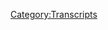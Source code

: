 {{Transcript
    | title         = [[20: March 6 & Celebrity Cameos]]
    | caption       = [https://knowledgefight.libsyn.com/knowledge-fight-march-6-celebrity-cameos Listen to this episode on Libsyn]
    | episodeNumber = [[20: March 6 & Celebrity Cameos|20]]
    | length        = 02:16:19
}}

{{MessageBox
    | header     = Warning: Bot Generated Content
    | text       = This transcript was automatically generated by transcription software and likely contains many mistakes and misattributions. Please check the audio for definitive quotes, attribution, and context.
    | image      = N3yvass4myg91.webp
    | imagewidth = 50px
    | id         = warning
}}

{{TranscriptBlock
    | name      = Alex Jones
    | timestamp = 00:00:00.000
    | text      = Andy in Kansas, you're on the air. Thanks for holding.
}}

{{TranscriptBlock
    | name      = Andy In Kansas
    | timestamp = 00:00:04.000
    | text      = Well, Alex, I'm a first time caller. I'm a huge fan. I love your work.
}}

{{TranscriptBlock
    | name      = Dan
    | timestamp = 00:00:07.000
    | text      = Hey, everybody, welcome back to the knowledge fight. It's the knowledge.
}}

{{TranscriptBlock
    | name      = Jordan
    | timestamp = 00:00:11.000
    | text      = It's the knowledge Right?
}}

{{TranscriptBlock
    | name      = Dan
    | timestamp = 00:00:13.000
    | text      = Exactly changed. Titles of the podcast by Miss speaking Oh, no,
}}

{{TranscriptBlock
    | name      = Jordan
    | timestamp = 00:00:17.000
    | text      = already already off to a blistering start as
}}

{{TranscriptBlock
    | name      = Dan
    | timestamp = 00:00:22.000
    | text      = the opening. I'm damn.
}}

{{TranscriptBlock
    | name      = Jordan
    | timestamp = 00:00:24.000
    | text      = I'm Jordan.
}}

{{TranscriptBlock
    | name      = Dan
    | timestamp = 00:00:25.000
    | text      = This is a podcast where we sit down and drink a little bit of wine and discuss Alex Jones. But
}}

{{TranscriptBlock
    | name      = Jordan
    | timestamp = 00:00:30.000
    | text      = twist.
}}

{{TranscriptBlock
    | name      = Dan
    | timestamp = 00:00:33.000
    | text      = This is a Chubby Checker level twist. I watch tons of Infowars and know a lot about Alex Jones. And I don't know a goddamn thing about him. And that's where we find our fun guy so far. Sorry, we only had one episode last week. But you know realities of life happened and we didn't promise you shit.
}}

{{TranscriptBlock
    | name      = Jordan
    | timestamp = 00:00:53.000
    | text      = You got very defensive very quickly. Nobody would have even said anything. Oh, it's a good it's a good thing that we're finally getting an episode instead. You're like, Fuck you guys.
}}

{{TranscriptBlock
    | name      = Dan
    | timestamp = 00:01:06.000
    | text      = I think I'm projecting a little bit of anger at myself. Not because we didn't get the episode any episodes out last week other than Monday, but because I listened to the show. I listened to Alex Jones the entire week for what feels like nothing. Yeah,
}}

{{TranscriptBlock
    | name      = Jordan
    | timestamp = 00:01:21.000
    | text      = it was a very fruitless quest for you.
}}

{{TranscriptBlock
    | name      = Dan
    | timestamp = 00:01:22.000
    | text      = That makes me very angry. That's like if I had played hours of Zelda and did not end up freeing and
}}

{{TranscriptBlock
    | name      = Jordan
    | timestamp = 00:01:29.000
    | text      = this you aren't gonna keep going about Zelda. It's a great I've heard nothing but positive reviews about it. I don't have any Nintendo so I don't get to play Breath of the Wild.
}}

{{TranscriptBlock
    | name      = Dan
    | timestamp = 00:01:37.000
    | text      = That is actually why we didn't record. It really is. It really is, isn't it? Because I've been playing a great game. Alright, that's not what this is about the show buzz marketing. They're not paying us this show is not a video game review show. But it will be a stark pivot really quick. Yeah, that would be like Trump being a decent man. All the sudden, that level of pivot, guys, we'd like to start things off, we'd like to, you know, get warmed up. So I have a couple of out of context clips of Alex Jones from the area of time we're covering is all of last week, March 6 through 10th. Right? But I reserve the right to go back to that time period more specifically later. Okay, because the only reason it's basically Monday through Wednesday is what we're covering, but we have to go to Friday in order. Fuck this.
}}

{{TranscriptBlock
    | name      = Jordan
    | timestamp = 00:02:29.000
    | text      = You are turning this into a very Jesus now you're interrupting me with clubs.
}}

{{TranscriptBlock
    | name      = Alex Jones
    | timestamp = 00:02:36.000
    | text      = Man, what has changed you.
}}

{{TranscriptBlock
    | name      = Dan
    | timestamp = 00:02:41.000
    | text      = Sorry about that.
}}

{{TranscriptBlock
    | name      = Alex Jones
    | timestamp = 00:02:42.000
    | text      = Here's the big enchilada.
}}

{{TranscriptBlock
    | name      = Dan
    | timestamp = 00:02:44.000
    | text      = That's all out of context.
}}

{{TranscriptBlock
    | name      = Jordan
    | timestamp = 00:02:47.000
    | text      = I've noticed that waiting for some. No.
}}

{{TranscriptBlock
    | name      = Dan
    | timestamp = 00:02:50.000
    | text      = See, here's the thing. I've noticed that he is now obsessed with the expression the big enchilada as even saying that a lot so much. I could make a massive supercut of like the 30 times he says it over a couple of days. But I just have a second.
}}

{{TranscriptBlock
    | name      = Alex Jones
    | timestamp = 00:03:05.000
    | text      = That's not even the big enchilada. Let me give you the big kahuna.
}}

{{TranscriptBlock
    | name      = Jordan
    | timestamp = 00:03:09.000
    | text      = No, it's the big kahuna. Those aren't related to each other in any way. They're just both big. Yeah.
}}

{{TranscriptBlock
    | name      = Dan
    | timestamp = 00:03:19.000
    | text      = Yeah, yeah. Big enchilada is just delicious. My daughter enchilada
}}

{{TranscriptBlock
    | name      = Jordan
    | timestamp = 00:03:24.000
    | text      = Have you considered whether or not the big kahuna is also delicious? I
}}

{{TranscriptBlock
    | name      = Dan
    | timestamp = 00:03:27.000
    | text      = imagine he is you think so?
}}

{{TranscriptBlock
    | name      = Jordan
    | timestamp = 00:03:28.000
    | text      = Yeah. What is the big
}}

{{TranscriptBlock
    | name      = Dan
    | timestamp = 00:03:31.000
    | text      = the big kahuna is like it's a Hawaiian thing.
}}

{{TranscriptBlock
    | name      = Jordan
    | timestamp = 00:03:33.000
    | text      = That's right. You lived in Hawaii for a little bit. Yeah,
}}

{{TranscriptBlock
    | name      = Dan
    | timestamp = 00:03:36.000
    | text      = it's just a cool dude man. Oh, okay. Kahuna is the guy who's on top.
}}

{{TranscriptBlock
    | name      = Jordan
    | timestamp = 00:03:41.000
    | text      = It's not like a an official title or something like that. I don't think
}}

{{TranscriptBlock
    | name      = Dan
    | timestamp = 00:03:45.000
    | text      = so. It's not like Kinka may or may ha right like that. Or, you know, the Houma who? Nuku Nuku. Chippewa. That's the state fish.
}}

{{TranscriptBlock
    | name      = Jordan
    | timestamp = 00:03:54.000
    | text      = Oh,
}}

{{TranscriptBlock
    | name      = Dan
    | timestamp = 00:03:56.000
    | text      = just like saying it.
}}

{{TranscriptBlock
    | name      = Jordan
    | timestamp = 00:03:56.000
    | text      = I can tell. Anyway, you said it with relish. So Jordan, all right. Let's get to some clips. We're gonna
}}

{{TranscriptBlock
    | name      = Dan
    | timestamp = 00:04:03.000
    | text      = start here on March 6, that's Monday. If you're nasty and what goes on on this episode is Alex is still in a holding pattern at this point. Because he is still like the all this bad news is coming out about Russia all of these things like he the news hasn't broken at this point that Flynn General Flynn has also been
}}

{{TranscriptBlock
    | name      = Jordan
    | timestamp = 00:04:26.000
    | text      = an agent for Turkey as well. Yeah, just making that money retro
}}

{{TranscriptBlock
    | name      = Dan
    | timestamp = 00:04:30.000
    | text      = actively files. Yeah, that's, that's great. Yeah, real bad. But he still has to like keep up the his his side of things. So this clip is how he decides to start the show off. And it I would say it's ill advised and not it's very dishonest. And it also is a good example of victim card playing, when that is not appropriate at all.
}}

{{TranscriptBlock
    | name      = Alex Jones
    | timestamp = 00:05:00.000
    | text      = Release ago when General Flynn resigned that he was basically told to resign, told the President ordered him to resign. They don't even go in and ask the president he just resigned.
}}

{{TranscriptBlock
    | name      = Dan
    | timestamp = 00:05:13.000
    | text      = He doesn't develop this in this clip. But this is something he talks about all the time. And he's basically hanging rights Priebus out to dry.
}}

{{TranscriptBlock
    | name      = Jordan
    | timestamp = 00:05:20.000
    | text      = I mean, not a bad idea. No, but that they should be hanging just about everybody out to dry at this point. Yeah.
}}

{{TranscriptBlock
    | name      = Dan
    | timestamp = 00:05:27.000
    | text      = Alex's narrative is writes Priebus likes to go to people and tell them that they need to quit, and that the President has told them to quit. And then they go and talk to Trump and Trump's like, I didn't say that.
}}

{{TranscriptBlock
    | name      = Jordan
    | timestamp = 00:05:38.000
    | text      = I don't think trumpet I think the news is that Trump didn't tell Flynn to quit that Trump told him not to, and it was everybody else around him who who was gonna get the fuck out. Yeah, it was. It was like Pence and those guys being like, hey, Trump, this is fucking insane. Don't do this anymore.
}}

{{TranscriptBlock
    | name      = Dan
    | timestamp = 00:05:53.000
    | text      = This is beyond what we can absorb. Yeah, that's we're testing the limits. And this might be beyond the limit. That seems like a more likely story than the story of rights Priebus sneakily going around and trying to trick people into resigning. Yeah, for what end? To what end,
}}

{{TranscriptBlock
    | name      = Jordan
    | timestamp = 00:06:11.000
    | text      = I think to become the president
}}

{{TranscriptBlock
    | name      = Dan
    | timestamp = 00:06:13.000
    | text      = writes, Priebus
}}

{{TranscriptBlock
    | name      = Jordan
    | timestamp = 00:06:15.000
    | text      = writes Priebus, president of the 48th, President of the United States, inaugurated three months after we've gone through four presidents push to impeach Yeah. Yep.
}}

{{TranscriptBlock
    | name      = Dan
    | timestamp = 00:06:28.000
    | text      = And then somehow we're gonna be cool with him.
}}

{{TranscriptBlock
    | name      = Jordan
    | timestamp = 00:06:31.000
    | text      = I mean, how many presidents in a row? Do you impeach before you're just like, now we're done with this whole America thing?
}}

{{TranscriptBlock
    | name      = Dan
    | timestamp = 00:06:39.000
    | text      = Well, here's the good news. impeachments are much easier as they go along. If you get used to it, it's like, it's like committing a burglary. Right. The first one is incredibly difficult, but by the time you're on to the fourth impeachment, you got it down. Yeah, you
}}

{{TranscriptBlock
    | name      = Jordan
    | timestamp = 00:06:53.000
    | text      = know what you're doing? You've streamlined the system. Sure. Yeah. He's gonna mean get them out. Yeah. So I think that that's how we like at least two months to impeach Trump we get through prep Pence in about a week and a half. Yeah, then fucking Paul Ryan is Paul Ryan's actually just assassinated by Congress. Like they just murder him on
}}

{{TranscriptBlock
    | name      = Dan
    | timestamp = 00:07:11.000
    | text      = the floor. Sure. Sure. Sure. Sure.
}}

{{TranscriptBlock
    | name      = Jordan
    | timestamp = 00:07:13.000
    | text      = Who's next in line the President pro tempore fucking No, it would be the oldest ranking SENATE MEMBER So let's just go with the devil. I'm assuming he's one of them at this point Wait Hold on If he was he was elected in Alabama we know that
}}

{{TranscriptBlock
    | name      = Dan
    | timestamp = 00:07:29.000
    | text      = the next person to the order of succession isn't the oldest person know
}}

{{TranscriptBlock
    | name      = Jordan
    | timestamp = 00:07:33.000
    | text      = the President pro tempore is the oldest is a traditionally they give it to the oldest member of the Senate like a naturalized
}}

{{TranscriptBlock
    | name      = Dan
    | timestamp = 00:07:39.000
    | text      = or long 18 years age oldest. Oh, that's a bad idea. Exactly.
}}

{{TranscriptBlock
    | name      = Jordan
    | timestamp = 00:07:43.000
    | text      = Well, that's why that fucking What's this? Strom Thurmond was the fourth in line to become president four years that makes sense drum Thurman,
}}

{{TranscriptBlock
    | name      = Dan
    | timestamp = 00:07:53.000
    | text      = who was wondered why that was the case.
}}

{{TranscriptBlock
    | name      = Jordan
    | timestamp = 00:07:55.000
    | text      = Yeah, it surely wasn't because he was a well known social justice warrior. Certainly
}}

{{TranscriptBlock
    | name      = Dan
    | timestamp = 00:08:00.000
    | text      = not. He's not out there with rainbow snatch. Fun in the New Yorker.
}}

{{TranscriptBlock
    | name      = Jordan
    | timestamp = 00:08:04.000
    | text      = No, he's hatin on the on the blacks.
}}

{{TranscriptBlock
    | name      = Dan
    | timestamp = 00:08:07.000
    | text      = So anyway, Flynn,
}}

{{TranscriptBlock
    | name      = Jordan
    | timestamp = 00:08:09.000
    | text      = thank God he's dead, by the way. Amen. Yeah.
}}

{{TranscriptBlock
    | name      = Dan
    | timestamp = 00:08:11.000
    | text      = So Flynn's got you know, you got duped by Priebus you got premised
}}

{{TranscriptBlock
    | name      = Jordan
    | timestamp = 00:08:19.000
    | text      = you you're gonna need to take the short previous to get to school from now.
}}

{{TranscriptBlock
    | name      = Dan
    | timestamp = 00:08:24.000
    | text      = So then it gets more into like how this exact same thing basically happened with sessions, but didn't it's it's very weird narrative.
}}

{{TranscriptBlock
    | name      = Alex Jones
    | timestamp = 00:08:33.000
    | text      = And the word I got Friday before even came out on Saturday was that President Trump was absolutely infuriated. And it's now in the news that he had not. You don't need it every day even to every trade. You don't need to pleasing Him. Trump is furious.
}}

{{TranscriptBlock
    | name      = Dan
    | timestamp = 00:08:47.000
    | text      = It's in the news every day. It's in the tweets. Yeah, paper, white papers. If
}}

{{TranscriptBlock
    | name      = Jordan
    | timestamp = 00:08:52.000
    | text      = you put it in the newspaper, you're just doing dog bites man all over again. Trump is always furious. It's
}}

{{TranscriptBlock
    | name      = Dan
    | timestamp = 00:08:58.000
    | text      = Trump is mad is taken as read. Yeah, exactly. across every story, but we were talking we went over.
}}

{{TranscriptBlock
    | name      = Jordan
    | timestamp = 00:09:05.000
    | text      = Sorry, I got very frustrated with his lies. It's very stupid. We're off to a great start.
}}

{{TranscriptBlock
    | name      = Dan
    | timestamp = 00:09:10.000
    | text      = Yeah, you know, what we can't take weeks off in the future is slightly off. And I think we can both feel it. Yeah, yeah. We're gonna get into the groove here. This white wine is what's doing it. We always drink red wine or champagne. And I think this white wine is fucking us up. Okay. Anyway, what he said there was that the reason that Trump was really mad is because sessions didn't ask him about resigning, or recusing himself, which is not the role of the Attorney General.
}}

{{TranscriptBlock
    | name      = Jordan
    | timestamp = 00:09:41.000
    | text      = Isn't that, like, that's bad? Ethically,
}}

{{TranscriptBlock
    | name      = Dan
    | timestamp = 00:09:44.000
    | text      = it would be bad. It
}}

{{TranscriptBlock
    | name      = Jordan
    | timestamp = 00:09:45.000
    | text      = would be very bad if the attorney general went to the President and was like, Hey, bro, this investigation into you. Do you want me to recuse myself?
}}

{{TranscriptBlock
    | name      = Dan
    | timestamp = 00:09:54.000
    | text      = Yeah, that seems incredibly unethical. Yeah. But that's what Alex wants, man, of course. So he's mad because he didn't get to consult on it. Even though the Attorney General's Office and the executive branch, the president are separate entities,
}}

{{TranscriptBlock
    | name      = Jordan
    | timestamp = 00:10:09.000
    | text      = quote, unquote, for now. Yeah, that's Yeah. Until until Trump declares himself also the Attorney General
}}

{{TranscriptBlock
    | name      = Dan
    | timestamp = 00:10:17.000
    | text      = At press time. That
}}

{{TranscriptBlock
    | name      = Jordan
    | timestamp = 00:10:18.000
    | text      = is it but it may. Who knows? I
}}

{{TranscriptBlock
    | name      = Dan
    | timestamp = 00:10:21.000
    | text      = mean, we're recording over the weekend,
}}

{{TranscriptBlock
    | name      = Jordan
    | timestamp = 00:10:23.000
    | text      = Monday could bring all kinds of new Trump is dictator for life. All of these headlines, I can believe that anything
}}

{{TranscriptBlock
    | name      = Dan
    | timestamp = 00:10:29.000
    | text      = is possible except for Alex telling the truth.
}}

{{TranscriptBlock
    | name      = Alex Jones
    | timestamp = 00:10:32.000
    | text      = ridiculous that the Attorney General Jeff Sessions recused himself. When he was very clear, he was asked about Russians talking to them as surrogates on the campaign trail. Of course, he as the ranking member of the Armed Services Committee of the Senate, spoke with the Russians twice that year. Still on that lie. This is running scared and drug has the headline, but we've been calling it today one damn smell blood in the water. Comey turns on Trump.
}}

{{TranscriptBlock
    | name      = Dan
    | timestamp = 00:11:00.000
    | text      = Again, we agree that there's blood
}}

{{TranscriptBlock
    | name      = Jordan
    | timestamp = 00:11:01.000
    | text      = water, there is blood in the water.
}}

{{TranscriptBlock
    | name      = Alex Jones
    | timestamp = 00:11:03.000
    | text      = The most amazing thing about all of this is I went and pulled the report yesterday and did a special live report at one o'clock. Lot of you watched it. You also heard excerpts of it on yesterday, Sunday show. And I went and pulled up the articles from a month ago, when they were all over the news saying wiretaps tracking the Trump Organization and tracking phone calls out of Trump Tower. Recorded General Flynn talking to the Russian ambassador. Now Oh, it's so dirty. It's so bad. When he admittedly was setting up the phone calls. None of them are the ambassador for a call with the President and Putin. That's what presidents do
}}

{{TranscriptBlock
    | name      = Jordan
    | timestamp = 00:11:47.000
    | text      = exactly. Zero. have that happen? Yeah. 100 Zero of that happened and the stuff they're not even one of the things that he said, I don't even think the word the in that sentence was accurate.
}}

{{TranscriptBlock
    | name      = Dan
    | timestamp = 00:11:57.000
    | text      = It's a disgrace to the definite article. Exactly. But it's like, the parts of it that are kind of accurate, or mis represented.
}}

{{TranscriptBlock
    | name      = Jordan
    | timestamp = 00:12:07.000
    | text      = They didn't wiretap Trump. No, that's, that's why we already got distracted from getting sessions away by just Trump lying and everybody being like, well, where's the evidence? Of course, there's no goddamn evidence.
}}

{{TranscriptBlock
    | name      = Dan
    | timestamp = 00:12:20.000
    | text      = It's a distraction. It's
}}

{{TranscriptBlock
    | name      = Jordan
    | timestamp = 00:12:20.000
    | text      = another lie. Yeah,
}}

{{TranscriptBlock
    | name      = Dan
    | timestamp = 00:12:21.000
    | text      = it's
}}

{{TranscriptBlock
    | name      = Jordan
    | timestamp = 00:12:23.000
    | text      = ignoring. Yeah, he's he's jangling keys in front of the press. And they're like, Oh, they're shiny. That's what he's doing. Yeah, absolutely. Everybody's babies now.
}}

{{TranscriptBlock
    | name      = Dan
    | timestamp = 00:12:32.000
    | text      = Yeah, we all babies up in this. City. We Baby All
}}

{{TranscriptBlock
    | name      = Jordan
    | timestamp = 00:12:37.000
    | text      = right. Boy, that white wine is destroying you. Oh, my God.
}}

{{TranscriptBlock
    | name      = Dan
    | timestamp = 00:12:43.000
    | text      = I think I think where we're getting off track here is that I'm being too playful. I think his white wine is bringing out a unnecessary playfulness that is out of my knowledge fight character, I
}}

{{TranscriptBlock
    | name      = Jordan
    | timestamp = 00:12:55.000
    | text      = think I think you're just really struggling to divorce yourself from the Zelda world. There is a part that you're still wondering about it in your brain like, oh, look, that's beautiful. I saved an elephant. That
}}

{{TranscriptBlock
    | name      = Dan
    | timestamp = 00:13:08.000
    | text      = elephant is really cool. All right, anyway. Yeah, everything is bullshit. Everything, everything is fake. And what he's saying. He's going to make some other false equivalences about this exact same stuff later. But one of the things he doesn't understand is what he's talking about, basically.
}}

{{TranscriptBlock
    | name      = Jordan
    | timestamp = 00:13:25.000
    | text      = Which sounds like Alex Jones. Colin doesn't understand what he's talking about the movie. That's the headline.
}}

{{TranscriptBlock
    | name      = Dan
    | timestamp = 00:13:33.000
    | text      = But he says these things like Flynn was taking calls to set up meetings for Trump to talk to them theoretically about sanctions. But the media twists it and says that they were talking about sanctions, the reports from intelligence communities have been like he was straight talking about sanctions. Yeah.
}}

{{TranscriptBlock
    | name      = Jordan
    | timestamp = 00:13:50.000
    | text      = Well, and even then the wiretap that they're talking about, is loosely, I think their their basis for the story is that there was a server that was connected to Trump, and it connected to the alphabet. Yeah. And it connected to the alpha bank. And that was 80% of its traffic just going back and forth there. Yeah. And every time they're like, Oh, he's probably spam. Email experts are like, no.
}}

{{TranscriptBlock
    | name      = Dan
    | timestamp = 00:14:14.000
    | text      = Yeah, it's specifically set up to be secret. Yeah, exactly. So
}}

{{TranscriptBlock
    | name      = Jordan
    | timestamp = 00:14:18.000
    | text      = it's a private server used for illicit business. Now, what if they have one reason that we don't have Hillary Clinton as the president is because it took three weeks into Trump's god damn presidency to find this bullshit, Jordan?
}}

{{TranscriptBlock
    | name      = Dan
    | timestamp = 00:14:33.000
    | text      = Let me speculate something. Let's speculate. What if What if they just have really good spam emails? So that's why he had to set up a separate server connected to them and do tons of traffic. Why? Because it's also what's a really good spam email. Spam dank means it's just tons of cool memes, okay, the bank, Trump through his
}}

{{TranscriptBlock
    | name      = Jordan
    | timestamp = 00:14:56.000
    | text      = bank that is giving him a lot of money and he's Oh, Weighing and great deals and so, okay, good. So it's memes.
}}

{{TranscriptBlock
    | name      = Dan
    | timestamp = 00:15:03.000
    | text      = Good point. Sweet memes, three less memes. But yeah, it. And the other thing is that Alex conflates the wiretap stuff with what Trump asserted, and that is that Obama did this right. And that is not true at all. The Lusas and
}}

{{TranscriptBlock
    | name      = Jordan
    | timestamp = 00:15:23.000
    | text      = insane
}}

{{TranscriptBlock
    | name      = Dan
    | timestamp = 00:15:25.000
    | text      = kids. That but that's why I think, right thinking people are upset. It's not that people think like, oh, Trump's lying about being wiretapped. We're all just use to that. But there is like, some kernel of people were looking into stuff for good reason. Yes, people were court said, it's a good idea. People were investigating him for shit. The shit that he did when he says, people were wiretapping me, no one really is saying that that's insane. Right? It's insane and wildly inappropriate that he's like, Obama did it right. That's the part of the people are fucked.
}}

{{TranscriptBlock
    | name      = Jordan
    | timestamp = 00:16:01.000
    | text      = But that's the that's the thing about that is that they have turned Obama into such a boogeyman that now you can basically to the right, of course, because they're fucking done. As human beings. They're done. They've checked out. Yeah. You can just say Obama did anything. And they'll be like, Yeah, I believe that shit, which leaves because, and of course Trump would say it because that's the type of thinking Trump has like, in Trump's mind, if somebody was challenging him for the presidency, he would be like, well, of course you wiretap them, of course, I'm gonna get them. Yeah, absolutely. You gotta wiretap it's cutthroat business world. Exactly. So to him, it makes perfect sense. I genuinely think he believes that utter and complete bullshit,
}}

{{TranscriptBlock
    | name      = Dan
    | timestamp = 00:16:46.000
    | text      = because he read it on Breitbart. Yeah, well, which is another problem that will come up but back to the clip.
}}

{{TranscriptBlock
    | name      = Alex Jones
    | timestamp = 00:16:54.000
    | text      = But they were all over the news saying they had the transcript. The New York Times had it. Obama,
}}

{{TranscriptBlock
    | name      = Dan
    | timestamp = 00:17:01.000
    | text      = again, and again, he's implying that the transcripts are released and they aren't, they are not.
}}

{{TranscriptBlock
    | name      = Alex Jones
    | timestamp = 00:17:05.000
    | text      = Last week before all this latest wiretapping broke, before Trump stood up against it said they gave it to the New York Times that they quote, protected the intelligence. So the Trump couldn't get rid of it, or we committed a crime so Trump couldn't get rid of it. Here he's
}}

{{TranscriptBlock
    | name      = Dan
    | timestamp = 00:17:21.000
    | text      = implying that they gave the information to the media to protect it. And when what actually happened was they
}}

{{TranscriptBlock
    | name      = Jordan
    | timestamp = 00:17:26.000
    | text      = disseminated through government agencies, right, yeah, lowered the classification as low as much as possible. So as many people could see it and made
}}

{{TranscriptBlock
    | name      = Dan
    | timestamp = 00:17:34.000
    | text      = it so the various intelligence agencies could share information, right. That was what the executive order that Obama signed
}}

{{TranscriptBlock
    | name      = Jordan
    | timestamp = 00:17:40.000
    | text      = the information that proved that Trump was committing treason all over the place of residence a traitor, right?
}}

{{TranscriptBlock
    | name      = Dan
    | timestamp = 00:17:48.000
    | text      = Have we all just agreed on that yet? Well, I mean, even even if which by extension means that the entire GOP Congress is traitors, they're all in a bed. Exactly. But like he if you want hang them all, if you want to take a step back and like not say something that inflammatory you just take the instance of the Chinese granting the trademark
}}

{{TranscriptBlock
    | name      = Jordan
    | timestamp = 00:18:08.000
    | text      = is insane. Yeah, that's, that's by definition. Yeah. One sentence of the Constitution says don't do that. It might as well have been in parentheses. Thomas Jefferson in the margin saying, by the way, we can see the future and this is Donald Trump. Yeah. And parentheses. Yeah, like it's a fucking Simpson. Yeah, it is. 100% what he did, yeah. And nobody is fucking all of the Second Amendment bullshit of like, Oh, you got to protect the Constitution goes out the fucking window when it's got them. Trump the traitor. Right, boo. I just did our first dirty dossier on Trump trader Trump trader, Trader trader Trump. That's where I get Goddamnit you got that first you sort of have it.
}}

{{TranscriptBlock
    | name      = Alex Jones
    | timestamp = 00:18:56.000
    | text      = And then they have Brennan and clapper and all the usual suspects on TV on the Sunday shows yesterday on
}}

{{TranscriptBlock
    | name      = Jordan
    | timestamp = 00:19:03.000
    | text      = Del Toro, Ken KZ. Shane Trump's crazy.
}}

{{TranscriptBlock
    | name      = Alex Jones
    | timestamp = 00:19:07.000
    | text      = They use words like preposterous. They use words like reckless, just bizarre that Trump says his transition team was under surveillance and of course nothing was found. Where do you think President Trump got that Breitbart?
}}

{{TranscriptBlock
    | name      = Jordan
    | timestamp = 00:19:24.000
    | text      = Yeah. It certainly under him
}}

{{TranscriptBlock
    | name      = Alex Jones
    | timestamp = 00:19:27.000
    | text      = typing in the house head of the intelligence board committee. Nunez said we've been reviewing the evidence for a month there's nothing there not even phone calls. Until General Flynn is in there supposedly for the president as the National Security Adviser lining up his phone calls with world leaders. Flynn has done work 18 hours a day. Oh, okay. Well, everybody else stands around with their thumbs in their hands. I'm sorry. So I forgive you. This has just become unbelievable. So like, this clip looks
}}

{{TranscriptBlock
    | name      = Dan
    | timestamp = 00:20:05.000
    | text      = really bad a week later, ah, yeah, it looks bad then but it looks real bad. Now,
}}

{{TranscriptBlock
    | name      = Jordan
    | timestamp = 00:20:11.000
    | text      = you know, the thing that really frustrates me about the whole wiretap bullshit is that Trump as president could just declassify the evidence that he was being wiretapped, 100%, instantly. Yeah. Which, if there was evidence, that's a total Trump move, right? Sure. He just declassified that somebody told him, Hey, you can declassify this. These people will be under indictment tomorrow, it will prove it will Yeah. It will prove a massive conspiracy. Yes. And that's something that you should do.
}}

{{TranscriptBlock
    | name      = Dan
    | timestamp = 00:20:41.000
    | text      = It would show that the globalists are moving against you. And frankly,
}}

{{TranscriptBlock
    | name      = Jordan
    | timestamp = 00:20:45.000
    | text      = I would do that if I were Trump, I would be like, Look, there's this massive conspiracy.
}}

{{TranscriptBlock
    | name      = Dan
    | timestamp = 00:20:49.000
    | text      = Were that true? I would support him doing that. Exactly. Yeah. It's the
}}

{{TranscriptBlock
    | name      = Jordan
    | timestamp = 00:20:53.000
    | text      = only thing that makes sense. It's almost like if there was some sort of shadowy agency infiltrating the government, we would want to get rid of it. Sure. Even if it wasn't from Russia.
}}

{{TranscriptBlock
    | name      = Dan
    | timestamp = 00:21:04.000
    | text      = Yeah, absolutely. There was that great question. In one of Spicer's press conferences where lady asked. So, if Trump has the proof, why is he asking Congress to investigate? Couldn't he just provide the proof? And there was no answer to that question?
}}

{{TranscriptBlock
    | name      = Jordan
    | timestamp = 00:21:22.000
    | text      = No, of course not. Look,
}}

{{TranscriptBlock
    | name      = Dan
    | timestamp = 00:21:24.000
    | text      = I think he's asking that people will go through. Investigate. Yeah, just think just scanning Sean
}}

{{TranscriptBlock
    | name      = Jordan
    | timestamp = 00:21:31.000
    | text      = Spicer is a weasel of the highest order.
}}

{{TranscriptBlock
    | name      = Dan
    | timestamp = 00:21:35.000
    | text      = Yeah, that that clip from his press conference. At the end of the week, when he was talking with someone asked him about the jobs report. And how Trump in the past, those were fake.
}}

{{TranscriptBlock
    | name      = Jordan
    | timestamp = 00:21:47.000
    | text      = They're definitely nothing this time. We're all like,
}}

{{TranscriptBlock
    | name      = Dan
    | timestamp = 00:21:51.000
    | text      = it gets the big laugh. Like, that's terrifying from the
}}

{{TranscriptBlock
    | name      = Jordan
    | timestamp = 00:21:55.000
    | text      = press corps. Because it's like they're in one big room where everybody knows everybody's lying to each other. And everybody's just like, we there's another we can do it and it's almost like a although it is kind of funny like to actually be it is it is pretty funny that he's just caught in a bald faced lie, and he just doubles down.
}}

{{TranscriptBlock
    | name      = Dan
    | timestamp = 00:22:15.000
    | text      = Oh, yeah. Of course. Yeah.
}}

{{TranscriptBlock
    | name      = Jordan
    | timestamp = 00:22:18.000
    | text      = We lied about him last time, but this time we didn't. Ah, it's such a knowing like, We're fucking you. Yeah. And we're not even bothering to lie about it anymore. It's
}}

{{TranscriptBlock
    | name      = Dan
    | timestamp = 00:22:30.000
    | text      = it is out of like, almost bad sitcom. Yeah, of writing. Yeah, it's that level of performance.
}}

{{TranscriptBlock
    | name      = Jordan
    | timestamp = 00:22:36.000
    | text      = We might as well have cackled like a witch.
}}

{{TranscriptBlock
    | name      = Dan
    | timestamp = 00:22:38.000
    | text      = Yeah. Now that would be too on the nose. He's not the witch type. He's the bumbling henchmen. But so Alex goes on to cite a study about attention spans and how everyone in the world is stupid. And then tell some more lies about General Flynn.
}}

{{TranscriptBlock
    | name      = Jordan
    | timestamp = 00:22:55.000
    | text      = Do you think he gets distracted? Halfway through the attention span information?
}}

{{TranscriptBlock
    | name      = Dan
    | timestamp = 00:22:59.000
    | text      = Maybe three quarters?
}}

{{TranscriptBlock
    | name      = Jordan
    | timestamp = 00:23:01.000
    | text      = All right. Not too bad. Not
}}

{{TranscriptBlock
    | name      = Dan
    | timestamp = 00:23:03.000
    | text      = too bad. Because He's not like us. He's not lemming. He's not not a dumb, dumb piece of shit. Low information liberal.
}}

{{TranscriptBlock
    | name      = Jordan
    | timestamp = 00:23:10.000
    | text      = Oh, god damn. And I hate it when we are those all the time.
}}

{{TranscriptBlock
    | name      = Alex Jones
    | timestamp = 00:23:14.000
    | text      = For those of us that actually pay attention for those of us that actually know the narrative, the real narrative and know what really goes on and government and those was really set and who have memories. Remember what Gruber said John Gruber, he said, Thank God, the American people have low attention spans, and are so stupid, and are low information voters. Those are quotes. I don't have a seven second attention span, they've got studies out where children now have less of an attention span than goldfish.
}}

{{TranscriptBlock
    | name      = Jordan
    | timestamp = 00:23:43.000
    | text      = Neither of those things are true. No goldfish, famously have a five second memory span except that's a lie. They don't write stupid,
}}

{{TranscriptBlock
    | name      = Dan
    | timestamp = 00:23:52.000
    | text      = right. It's it's sort of junk science. Yeah, a little bit, but made up fantasy world. But Alex is actually kind of fair in this in this sighting of this. Okay, the study, I looked into it. And it turns out that the goldfish, I think it's actually like seven seconds, is what they say their attention span is no, but I look who cares. Okay. The truth is that they did some studies on children. And the attention span used to be like 12 seconds, and it's gone down to eight, since the advent of like, handheld phones, that you can use the internet on stuff like that technology has made attention spans go down. Okay, but the same study cited that a byproduct of this also is that our ability to multitask has gone up dramatically. Right. So there is a trade off kind of that. It's kind of what you have to do when you're being bombarded by obvious bullshit all the time, right? Celebrity Culture stuff. Lie is from Alex Jones. You have to not pay attention to things for very long because you're like, Okay, no, get that out of here. Get that out. Move on to the next thing that grabs your attention. Should. So that is kind of just the neuro flexibility of humans. Yeah. In the meantime, because we move on from things really quick, were able to juggle more balls. I think that's a fair trade off. In terms of our brains, you
}}

{{TranscriptBlock
    | name      = Jordan
    | timestamp = 00:25:13.000
    | text      = know, I have no idea whether or not there's a valuable conclusion to draw from any of that. Certainly
}}

{{TranscriptBlock
    | name      = Dan
    | timestamp = 00:25:18.000
    | text      = not related to yeah,
}}

{{TranscriptBlock
    | name      = Jordan
    | timestamp = 00:25:21.000
    | text      = whatever. There's no, there's no explanation for what's going on there
}}

{{TranscriptBlock
    | name      = Dan
    | timestamp = 00:25:25.000
    | text      = further. I don't think it would be possible that anyone could have planned that, all right, we're gonna get these smartphones out. And it's going to take 33% or 25% off people's attention spans.
}}

{{TranscriptBlock
    | name      = Jordan
    | timestamp = 00:25:38.000
    | text      = You don't think anybody could have planned that? What about somebody in the 12th? Fucking dimension? Did you consider that and they're outside of time, but Demond? Zero, exactly. They're doing it all simultaneously. I always forget about the dimensions, you got to remember the dimensions if their TV volume five partners is
}}

{{TranscriptBlock
    | name      = Alex Jones
    | timestamp = 00:25:59.000
    | text      = show you understand their targeting the listeners and viewers of MSM that literally do not believe or remember that a month ago, it was on every TV channel, every news channel, every newspaper everywhere that they had surveilled Trump, and ooh, Flynn lied. He talked about sanctions with the Russian ambassador. And then they finally released the transcript, The New York Times, and it was well, I can't talk about those with you. But I'm sure that you know the President was ever reset. So I'm sure you can bring that up when the President Putin and President Trump speak. That's not discussing sanctions. Did you discuss the sanctions? No. Did you line up a discussion about them? Absolutely. So they play these games, but in real government in the military at those levels? And in law, they train everybody who answer exactly as they're asked because they don't want a bunch of obfuscation which is why use that to manipulate says
}}

{{TranscriptBlock
    | name      = Jordan
    | timestamp = 00:26:58.000
    | text      = got into trouble in the first place. He answered exactly as he wasn't asked.
}}

{{TranscriptBlock
    | name      = Dan
    | timestamp = 00:27:04.000
    | text      = No, that's mean, sessions. Sessions. That's
}}

{{TranscriptBlock
    | name      = Jordan
    | timestamp = 00:27:07.000
    | text      = right. Yeah, yeah, he
}}

{{TranscriptBlock
    | name      = Dan
    | timestamp = 00:27:08.000
    | text      = made that's what he's getting at there. At the end. There is like, Al Franken had this really specific question. Did you or anybody have contact with the Russians? Yeah. Which was not what he asked. No, we've been over this 100 times. Right. Alex Jones doesn't understand quotes. He doesn't understand.
}}

{{TranscriptBlock
    | name      = Jordan
    | timestamp = 00:27:25.000
    | text      = It doesn't understand hand quotes. It's air quotes. It's so fucking frustrating. And one of the reasons auto quotes, insurance quotes one of that event, one of the reasons I
}}

{{TranscriptBlock
    | name      = Dan
    | timestamp = 00:27:35.000
    | text      = kept this in even though he just said basically the same thing in our last clip, is because I wanted to illustrate a little bit the repetitiveness, right, and how he just says the same things over and over again. But until they become true, they become true to your mind, if you're not paying attention. It's like, oh, yeah, I guess, you know, Flynn did get set up, I guess sessions was asked a lawyer Lee question that he wasn't not even close. Sessions answered a question. He wasn't asked and answered it poorly.
}}

{{TranscriptBlock
    | name      = Jordan
    | timestamp = 00:28:06.000
    | text      = Because he was nervous because he was lying, because he is a colluding with Russia. I would be tearing down American democracy.
}}

{{TranscriptBlock
    | name      = Dan
    | timestamp = 00:28:15.000
    | text      = I would be terrified if I was in front of the Senate. And I was up to some shit. Yeah, I would say
}}

{{TranscriptBlock
    | name      = Jordan
    | timestamp = 00:28:20.000
    | text      = which, which, again, is another reason to respect Hillary all the more because she lied for like 12 straight hours. That
}}

{{TranscriptBlock
    | name      = Dan
    | timestamp = 00:28:27.000
    | text      = is endurance that she did not have.
}}

{{TranscriptBlock
    | name      = Jordan
    | timestamp = 00:28:30.000
    | text      = Oh, man. I don't think any of us thought she had that level of endurance. Fucking Stone Cold
}}

{{TranscriptBlock
    | name      = Dan
    | timestamp = 00:28:36.000
    | text      = burn gods. Yeah, great. Investigate it. Servers, emails. Man. That's so great.
}}

{{TranscriptBlock
    | name      = Jordan
    | timestamp = 00:28:45.000
    | text      = Although now now we're doing the same Obama shit. It's time to just move on from Hillary. We just gotta let that go. Totally. Although I will say that Hillary did wiretap this podcast. Absolutely. I think we have a lot. We have a lot of evidence that this has occurred. Hey, if if
}}

{{TranscriptBlock
    | name      = Dan
    | timestamp = 00:29:01.000
    | text      = someone is like from the NSA, or anybody is listening in, could you edit these episodes for me? I need to play more Zelda and quite frankly, it's cutting into my schedule.
}}

{{TranscriptBlock
    | name      = Jordan
    | timestamp = 00:29:10.000
    | text      = Also. Do you guys think we're funny? Yeah. If you're in the NSA email knowledge fight@gmail.com
}}

{{TranscriptBlock
    | name      = Dan
    | timestamp = 00:29:17.000
    | text      = you like? Yes or no? Letters to the NSA. Yeah. Okay, this next clip, Alex, this is the first of two instances where he sort of gets into talking to Trump on the phone. And again, he says a little bit more than he probably should. But then at the end of this, he gets into, again, his inability to understand nuance and the differences between different kinds of meetings that politicians can have, right? It's incredibly embarrassing, but the part about the calls is hot stuff.
}}

{{TranscriptBlock
    | name      = Alex Jones
    | timestamp = 00:29:52.000
    | text      = I'm always speaking to those that may not know they're new listeners. So that's kind of annoying to regular listeners, but we got to keep reaching out to just you know, the new folks that tune in believe a word I've said here, you can go back if you don't have a memory and look up, where they said that they had all these communications out of Trump Tower.
}}

{{TranscriptBlock
    | name      = Dan
    | timestamp = 00:30:08.000
    | text      = That's really good advice for like the guy in momento. If you don't have a memory go back and check the news.
}}

{{TranscriptBlock
    | name      = Jordan
    | timestamp = 00:30:16.000
    | text      = Yeah, what a great movie that would be if the internet was around. Holy
}}

{{TranscriptBlock
    | name      = Dan
    | timestamp = 00:30:19.000
    | text      = shit. Oh, yeah. If he had a fucking emos instead of.
}}

{{TranscriptBlock
    | name      = Jordan
    | timestamp = 00:30:25.000
    | text      = Yeah. Come on, man. Technology helps everybody.
}}

{{TranscriptBlock
    | name      = Dan
    | timestamp = 00:30:28.000
    | text      = Yeah, they're really lucky. They made that movie at a specific time. Great movie, though. Like it
}}

{{TranscriptBlock
    | name      = Alex Jones
    | timestamp = 00:30:35.000
    | text      = was a bluff. There wasn't anything there. It was so thin. It was like vapor. Okay, yeah, they lined up phone calls for the incoming president with foreign leaders. He talked to the British Prime Minister, the Italian President, the German president, hundreds of world leaders. When I talked to Trump, three days after he was elected president, he said, Alex, you're like number one ever, I forget the number. Because I'm talking to world leaders and royalty and business leaders all day, but you're on the list, because your listeners are so awesome. Thank them for their support in this big win. And we're we're not gonna let them down. Let them know that.
}}

{{TranscriptBlock
    | name      = Jordan
    | timestamp = 00:31:07.000
    | text      = Oh, I don't know if that's true or not. I think it seems plausible based on what we know. And yet at the same time, it seems all equally as plausible that he just decided to make that uphold.
}}

{{TranscriptBlock
    | name      = Dan
    | timestamp = 00:31:18.000
    | text      = Here's the tension. It is plausible. You're right. Yeah. But then on the other hand, we also know that Alex is a liar. Yeah. So it's like, oh,
}}

{{TranscriptBlock
    | name      = Jordan
    | timestamp = 00:31:25.000
    | text      = no, then what do we do the push and pull of reality when listening to Alex Jones? Yeah.
}}

{{TranscriptBlock
    | name      = Dan
    | timestamp = 00:31:30.000
    | text      = So what I do is I just toss the ball up in the air. I just punt on it. You know? I don't give a shit. That call may or may not have happened. It's not as important as what Alex says his response to that is that's true. So he says that Trump called and he's like, I wanted to call you, Colin royalty. But I had to call you because your listeners are awesome. So there's that sounds silly. It's absurd. Yeah, that here is what Alex's response to that very nice call. I would say. If it did happen. That's a really nice that is really nice. It's misguided as fuck.
}}

{{TranscriptBlock
    | name      = Jordan
    | timestamp = 00:32:04.000
    | text      = It's a dumb call. I would have I would have preferred if it were me and I were a propagandist. I would have preferred a letter with the presidential letterhead right proof? Yeah, you could put that on your wall. You tell your grandkids about it. You know, we're there. You know, we're have gills and we can all swim in the water
}}

{{TranscriptBlock
    | name      = Dan
    | timestamp = 00:32:22.000
    | text      = swamp of waterfalls. Yeah, good times got to be so what's great though, is we're saying that he should send a letter because then there's proof. Right? The good news is, there's probably proof Oh, shit, because I think that call was recorded.
}}

{{TranscriptBlock
    | name      = Jordan
    | timestamp = 00:32:33.000
    | text      = Oh, shit. It has to be he would have to be Yeah, the Presidential Record.
}}

{{TranscriptBlock
    | name      = Dan
    | timestamp = 00:32:37.000
    | text      = Exactly. Yeah. So unless you're on the phone with Russia, everything is recorded in his record. So here's Alex's restore. Unless
}}

{{TranscriptBlock
    | name      = Jordan
    | timestamp = 00:32:43.000
    | text      = you're deleting typos and fucking Twitter. Yeah.
}}

{{TranscriptBlock
    | name      = Alex Jones
    | timestamp = 00:32:48.000
    | text      = And I'm like, sure they are going to come after you. They're never going to stop. You're gonna give folks prosperity and do this but you've got to go after him. You've got to you've got to get on the offense because they're going to come after you.
}}

{{TranscriptBlock
    | name      = Jordan
    | timestamp = 00:32:58.000
    | text      = So wouldn't even say like, how are you doing?
}}

{{TranscriptBlock
    | name      = Dan
    | timestamp = 00:33:01.000
    | text      = Nope, not a thank you nothing.
}}

{{TranscriptBlock
    | name      = Jordan
    | timestamp = 00:33:03.000
    | text      = But here's their common for your SIR. They're gonna. They're gonna eat your bones.
}}

{{TranscriptBlock
    | name      = Dan
    | timestamp = 00:33:07.000
    | text      = What's great about it is we know he's talking about the globalists. But what's super fun is because he's clunky with language, it kind of makes it sound like his listeners are going to come because of pronoun.
}}

{{TranscriptBlock
    | name      = Jordan
    | timestamp = 00:33:21.000
    | text      = We got to teach him how to diagram a sentence.
}}

{{TranscriptBlock
    | name      = Alex Jones
    | timestamp = 00:33:23.000
    | text      = I'm not gonna get into our private conversation about that, but let's just say the President knew that. But he doesn't he's trying to take the ultra high road. Yes, the president he just wants to turn the car back on and the higher Obamacare there for a year and let the Democrats get the bland Trump I know $5,000 fine and the rest of it but he doesn't want to hurt small businesses, the average person so he's just like a stalwart doing the real deal. I mean,
}}

{{TranscriptBlock
    | name      = Dan
    | timestamp = 00:33:50.000
    | text      = so that's actually just Alex literally verbatim dropping Trump talking point. Yeah, like the idea that he could sit back and watch Obamacare implode, but he doesn't want to do that to people is directly out of Trump's mouth. He did say that. Yeah, that's just him.
}}

{{TranscriptBlock
    | name      = Jordan
    | timestamp = 00:34:08.000
    | text      = And the the weirdest thing to me listening to this is that I have seen and like, absolutely zero steps towards even pretending to make the middle classes life better. None. No, no small businesses are improved. Well, no, no, nothing if zero positive things that he's done for the very people. Alex Jones is insisting are the only people he cares about.
}}

{{TranscriptBlock
    | name      = Dan
    | timestamp = 00:34:37.000
    | text      = If you listen to Alex, he does cite ad nauseam that the stock market is going up.
}}

{{TranscriptBlock
    | name      = Jordan
    | timestamp = 00:34:44.000
    | text      = That doesn't help middle class or poor people. Fuck all. No, but
}}

{{TranscriptBlock
    | name      = Dan
    | timestamp = 00:34:48.000
    | text      = his argument is a does not because you don't have stocks, but all those stocks are businesses that are able to employ people. If the stock market goes up, those businesses are doing better. That helps the common man and through a trickle down kind of system that it's rough. But then he's also
}}

{{TranscriptBlock
    | name      = Jordan
    | timestamp = 00:35:05.000
    | text      = I'm sorry. Every time somebody says trickle down, I just start I have a stroke. Like I start barking I just see flames.
}}

{{TranscriptBlock
    | name      = Dan
    | timestamp = 00:35:12.000
    | text      = I don't think that's the last time you're gonna bark.
}}

{{TranscriptBlock
    | name      = Jordan
    | timestamp = 00:35:15.000
    | text      = Yet my dad has told me about trickle down economics since I was six. And he's been dumb. The even when I was six, I was like, well, they just keep the money and he was like, shut up, boy.
}}

{{TranscriptBlock
    | name      = Dan
    | timestamp = 00:35:25.000
    | text      = You know that they would because history. And you ever you ever hear about it? Because that's what you would do? Probably.
}}

{{TranscriptBlock
    | name      = Jordan
    | timestamp = 00:35:34.000
    | text      = I know. I'd wiretap Obama, that's for damn sure. Yeah. Why?
}}

{{TranscriptBlock
    | name      = Dan
    | timestamp = 00:35:37.000
    | text      = You know, I've had a couple times like bank errors end up accidentally giving me like, 20 extra bucks.
}}

{{TranscriptBlock
    | name      = Jordan
    | timestamp = 00:35:43.000
    | text      = Oh, yeah, I keep that shit. Yeah, absolutely. They don't need it. I need 20 bucks.
}}

{{TranscriptBlock
    | name      = Dan
    | timestamp = 00:35:47.000
    | text      = Yeah. So I mean, along those same lines, that's what businesses would do. But um, okay. So the other thing is that he constantly talks about the small business confidence index and stuff like that, and people are more optimistic than ever before. Which I don't know. I don't know about that.
}}

{{TranscriptBlock
    | name      = Jordan
    | timestamp = 00:36:04.000
    | text      = I mean, I literally don't know. But yeah, we all live in our own little liberal bubbles. But, I mean, I'm trying to read all the conservative news that I can and even they are not optimistic.
}}

{{TranscriptBlock
    | name      = Dan
    | timestamp = 00:36:16.000
    | text      = Well, that's smart, Conservative News. That's also controlled by the globalist. That's true, that's what you're failing to write. Is Breitbart. really optimistic? Yeah. Super optimistic. Wow. Yeah, super optimist
}}

{{TranscriptBlock
    | name      = Jordan
    | timestamp = 00:36:28.000
    | text      = about what Breitbart. They're doing a lot better. Obviously, our
}}

{{TranscriptBlock
    | name      = Dan
    | timestamp = 00:36:31.000
    | text      = stock is going up. Yeah. So anyway, here we go. Let's get back into this. We're gonna get to the point here, where he talks about these meetings. That are, he just doesn't understand the difference between, like we talked about with people having public and private meetings, doesn't understand that at all, anyway,
}}

{{TranscriptBlock
    | name      = Alex Jones
    | timestamp = 00:36:49.000
    | text      = study everything going on. Morning, noon, and night. And Trump is so good. So honorable, it makes me sick to my stomach to see him being rejected by so many dumbed down people that aren't even part of the power structure. He didn't even like our structure against a bunch of adult weirdos, like Schumer and Pelosi and Maxine Waters that don't know what planets are on.
}}

{{TranscriptBlock
    | name      = Dan
    | timestamp = 00:37:15.000
    | text      = Again, he only uses those references because he has that clip of speaking. Yeah. Which is petty? Stupid. Yeah. And it's proof that he doesn't have anything. No. If he had anything, he wouldn't have to keep going back to Maxine Waters saying Korea instead of Crimea,
}}

{{TranscriptBlock
    | name      = Jordan
    | timestamp = 00:37:31.000
    | text      = you know, it is it is one of those things that by repetition, he's created a, he's created like a fixed point. So we can always go back to that area and talk about way starts. Yeah. And if he starts, boy, are you getting into Zelda again? No, no.
}}

{{TranscriptBlock
    | name      = Dan
    | timestamp = 00:37:46.000
    | text      = We've talked about this before on the show. Oh, did was the term we used? Yes.
}}

{{TranscriptBlock
    | name      = Jordan
    | timestamp = 00:37:50.000
    | text      = But But if he did, if he does bring in actual evidence that he that, you know, new stuff, he's got to start that all over again. We just got to get into the weeds. Yeah, he's got to start all over again. And then that kind of like a Pavlovian response of like, yeah, liberals are dumb. It has to take forever to rebuild itself.
}}

{{TranscriptBlock
    | name      = Dan
    | timestamp = 00:38:09.000
    | text      = Right. You're right. It is shorthand and cheap. It's really stupid. Yeah, very bad.
}}

{{TranscriptBlock
    | name      = Jordan
    | timestamp = 00:38:15.000
    | text      = But you know, it's act, but it's, it's effective. Clearly,
}}

{{TranscriptBlock
    | name      = Dan
    | timestamp = 00:38:19.000
    | text      = at this point, I would like to tease what's coming up at the end of this episode. We have a return of Eddie Bravo. Episode. So get excited for that. Yeah. Anyway, here we
}}

{{TranscriptBlock
    | name      = Alex Jones
    | timestamp = 00:38:32.000
    | text      = go. We be there. Like, we never met with the Russian ambassador. And there's just photo after photo of Schumer and Pelosi, and all of a meeting with him at public dinners and public events and meeting on their schedule meeting with them three, four or five times depending on who it is than they did with sessions apiece. Because that's who you meet with, when you're at the top of the Democratic Party or the top of the Republican Party. That's what goes on. You meet with the Japanese, you meet with the Chinese. You meet with the South Africans. You meet with the Brazilians, you meet with the Mexicans, you meet with any big, strong, rich, powerful country. People to say, Oh, well, Brazil or Mexico are powerful. Yeah, they are there people aren't there. Elites are super rich and the most powerful in the world. The point is, is that there's constant meetings going on around the clock, ladies and gentlemen.
}}

{{TranscriptBlock
    | name      = Dan
    | timestamp = 00:39:24.000
    | text      = Yes, there are. That's like, I don't dispute that at all. Um, people meet with heads of state i in official capacities.
}}

{{TranscriptBlock
    | name      = Jordan
    | timestamp = 00:39:33.000
    | text      = I do think that he he. I mean, I'm not sure if he understands the difference in a purposeful way or just that he can't understand the difference, because to him, it seems like a meetings of meeting when whatever on the record off the record you're doing, it's still a meeting so it doesn't matter. Yeah. And that kind of I mean, if he were to say, You know what, I bet other people Pull, I've had off the record meetings with him before, I would actually be inclined to believe him. It wouldn't surprise me if pull, you know, Schumer or Pelosi did have off the record meetings, that
}}

{{TranscriptBlock
    | name      = Dan
    | timestamp = 00:40:10.000
    | text      = wouldn't be the craziest thing ever. No reason he can't say that is because then, fuck, I've got to do some investigative journalism, and I can't do it. Well, but you were there to try and actually prove a point.
}}

{{TranscriptBlock
    | name      = Jordan
    | timestamp = 00:40:22.000
    | text      = And if he did say that, though, then he would be purposefully lying about not knowing the difference between the different types of meetings there. So if he says, you know, it's illicit that Schumer did these meetings off the record. That also means it's illicit that Flynn did these meetings off the record, right? So he can't do that. That's a really good point it into that corner there. He has to not understand those things. Oh, man, either. And even if he did understand it, he has to not understand it, the owner in order to protect his gun,
}}

{{TranscriptBlock
    | name      = Dan
    | timestamp = 00:40:55.000
    | text      = the only way to be safe is being really dumb. Exactly. Oh, shit.
}}

{{TranscriptBlock
    | name      = Jordan
    | timestamp = 00:40:59.000
    | text      = Ignorance is safety. Ignorance is avoiding jail time.
}}

{{TranscriptBlock
    | name      = Dan
    | timestamp = 00:41:05.000
    | text      = So at this point, I believe if I'm not mistaken, I think that where we go next is a clip after these vault seven has come out. Okay, the CIA data dump on WikiLeaks, right? And Alex, when this happens, he just becomes a new man. Okay, like, you know how when he lost the
}}

{{TranscriptBlock
    | name      = Jordan
    | timestamp = 00:41:29.000
    | text      = Google, right, lost his mind, you weren't going
}}

{{TranscriptBlock
    | name      = Dan
    | timestamp = 00:41:33.000
    | text      = nuts? Yeah, he became a totally different person in a petty money grubbing kind of way. Yeah.
}}

{{TranscriptBlock
    | name      = Jordan
    | timestamp = 00:41:40.000
    | text      = When the televangelists kind of way. When this vault seven stuff
}}

{{TranscriptBlock
    | name      = Dan
    | timestamp = 00:41:43.000
    | text      = comes out. He is like, a weight is lifted from his shoulders. And he believes that he's been proven right about everything throughout his entire life. Everything that he said on air is totally true. And that means that everything he's going to say he has proof that he tells the truth. And he gets into
}}

{{TranscriptBlock
    | name      = Jordan
    | timestamp = 00:42:05.000
    | text      = this like a cult leader getting the apocalypse, right for once. Like, can you imagine the look on his face? Oh, no. Holy shit. This was real. I was just trying to follow up 12 year olds, god dammit.
}}

{{TranscriptBlock
    | name      = Dan
    | timestamp = 00:42:18.000
    | text      = Yeah, there. There's a little bit of that. That's
}}

{{TranscriptBlock
    | name      = Jordan
    | timestamp = 00:42:21.000
    | text      = that's a that's a pitch for a TV show. Isn't it? The cult leader who's accidentally always right,
}}

{{TranscriptBlock
    | name      = Dan
    | timestamp = 00:42:26.000
    | text      = accidental cult leader. I'm into it. I'm into it. Yeah. So this clip, Alex tells a little bit of the story of his past
}}

{{TranscriptBlock
    | name      = Jordan
    | timestamp = 00:42:37.000
    | text      = who I've always wanted to know more about his past. That's why this is an intriguing call other than his interactions with Nazi police officers.
}}

{{TranscriptBlock
    | name      = Dan
    | timestamp = 00:42:45.000
    | text      = Yeah, that part was that's not a good chapter. Yeah. This chapter is about him as a broadcaster. And I don't think it's true. I really, really, really don't think it's true. I can't stress enough. I don't think that this is true. So get ready for that. You know, bullshit caps on.
}}

{{TranscriptBlock
    | name      = Alex Jones
    | timestamp = 00:43:08.000
    | text      = All right, I think it's time to go ahead and announce some things here on air. Show that the globalist and their minions understand exactly what they're facing. Their higher ups have known this for a long time, but their minions don't know.
}}

{{TranscriptBlock
    | name      = Dan
    | timestamp = 00:43:22.000
    | text      = Also, I just realized I think we're technically in his eyes. globalist minions.
}}

{{TranscriptBlock
    | name      = Jordan
    | timestamp = 00:43:26.000
    | text      = Ah, I think we are I mean, yeah, I could see I don't like being called a minion. No, I would I would accept henchmen.
}}

{{TranscriptBlock
    | name      = Dan
    | timestamp = 00:43:33.000
    | text      = I would like to do voiceover for that movie.
}}

{{TranscriptBlock
    | name      = Jordan
    | timestamp = 00:43:35.000
    | text      = That would be pretty good.
}}

{{TranscriptBlock
    | name      = Dan
    | timestamp = 00:43:36.000
    | text      = Give me in that. Minions for listen. I just think that because we're is his enemy. Philosophically and ideologically, we would obviously, clearly have to be in the employ of the globalists.
}}

{{TranscriptBlock
    | name      = Jordan
    | timestamp = 00:43:51.000
    | text      = I think that is the only way that's the only conclusion he would draw.
}}

{{TranscriptBlock
    | name      = Dan
    | timestamp = 00:43:55.000
    | text      = I can't speak for you. I'm not You're not I'm not
}}

{{TranscriptBlock
    | name      = Jordan
    | timestamp = 00:43:58.000
    | text      = and that's that's the reason that they got me I'm here to watch you. I'm a globalist minion that's keep an eye on you making sure you don't go native you're the one studying all this shit what if it What if it gets to you? What have you go full on Apocalypse Now on us?
}}

{{TranscriptBlock
    | name      = Dan
    | timestamp = 00:44:14.000
    | text      = Oh no.
}}

{{TranscriptBlock
    | name      = Jordan
    | timestamp = 00:44:14.000
    | text      = Do some Colonel Kurtz shit
}}

{{TranscriptBlock
    | name      = Dan
    | timestamp = 00:44:16.000
    | text      = I can assure you that I've gone this far down the path I'm I'm pretty safe. I don't think there's any All right I'll turn that's going to happen.
}}

{{TranscriptBlock
    | name      = Jordan
    | timestamp = 00:44:25.000
    | text      = I'll get a missive out to Soros. I did under a bench in a park tell Georgie boy. I say hi.
}}

{{TranscriptBlock
    | name      = Alex Jones
    | timestamp = 00:44:33.000
    | text      = Oh, globalist forces. Dysfunctional saboteur types want to bring this country down. They want to enslave humanity and be social engineers. You have been undermined for decades and the Patriots inside our government. Others have been quietly preparing for your absolute and complete defeat, not your overthrow, but your legitimate defeat. Because you can't overthrow something Is it legitimate? You're just being removed.
}}

{{TranscriptBlock
    | name      = Jordan
    | timestamp = 00:45:02.000
    | text      = That's not how words work? Nope.
}}

{{TranscriptBlock
    | name      = Alex Jones
    | timestamp = 00:45:05.000
    | text      = People are freaking out right now because they know this is the broadcast that told you they have kill switches and remote control and all the airplanes for at least 25 years. All the modern airplanes. Were the ones that told you that remote control your car right off a bridge and gave you the documents were the one that told you over 20 years ago that television sets were watching and listening to you. We told you they can switch on the microphone in your regular landline, not just your smartphone.
}}

{{TranscriptBlock
    | name      = Dan
    | timestamp = 00:45:30.000
    | text      = But everyone like that he they weren't the only one saying George Orwell said that should yeah, no, it's it. Granted, he is right that he has been saying a lot of that stuff. Yeah.
}}

{{TranscriptBlock
    | name      = Jordan
    | timestamp = 00:45:42.000
    | text      = But I think even He's surprised that he was right. If you take
}}

{{TranscriptBlock
    | name      = Dan
    | timestamp = 00:45:45.000
    | text      = out all of the stuff that he's said, that is not come true. That was paranoid bullshit. And only cherry pick these examples of when being paranoid. And yeah, if you're paranoid about everything, you're going to be right a couple times, just because
}}

{{TranscriptBlock
    | name      = Jordan
    | timestamp = 00:46:01.000
    | text      = you're just because you're paranoid doesn't mean they're now he's watching you, and that kind of thing. And these instances
}}

{{TranscriptBlock
    | name      = Dan
    | timestamp = 00:46:05.000
    | text      = or things that were public, like a lot of these things were public. It's not that.
}}

{{TranscriptBlock
    | name      = Jordan
    | timestamp = 00:46:12.000
    | text      = What if describe what things were public? Well, the
}}

{{TranscriptBlock
    | name      = Dan
    | timestamp = 00:46:15.000
    | text      = fact that you could people could hack into your computer. Oh, yeah. Yeah. See you through your camera hack into your car? Like that whole thing? Yeah, absolutely. Those things are things that people who study technology have been aware of and had been warning about, right? That's not like Alex Jones cracked the case, or anything like that. And I don't think he would even say necessarily that he did bullshit. Maybe he would, he would
}}

{{TranscriptBlock
    | name      = Jordan
    | timestamp = 00:46:37.000
    | text      = totally say that he did. But he would say that the tech people only thought about looking for it, because he told them because he had the globalist information tip Hispanic people were globalist minions until he woke them with his knowledge
}}

{{TranscriptBlock
    | name      = Dan
    | timestamp = 00:46:55.000
    | text      = I read pilled.
}}

{{TranscriptBlock
    | name      = Jordan
    | timestamp = 00:46:58.000
    | text      = Or he might just say that,
}}

{{TranscriptBlock
    | name      = Dan
    | timestamp = 00:47:01.000
    | text      = like this stuff is really hard for us to deal with, I believe, because it is a point where I know you well enough to know that we're in agreement about this a lot of that stuff. But technology is pretty scary. It's very scary. A lot of the stuff that they can do with technology is really, really scary. It's bad. So when Alex is talking against these things, and the ability to hack into computers, and so like, philosophically, we agree, like that's bad we shouldn't like it's could be abused terribly. Yeah.
}}

{{TranscriptBlock
    | name      = Jordan
    | timestamp = 00:47:34.000
    | text      = By some sort of autocratic president who wants to be a dictator. Yeah.
}}

{{TranscriptBlock
    | name      = Dan
    | timestamp = 00:47:38.000
    | text      = Who has a slipping grip on power and might want to flex Yeah,
}}

{{TranscriptBlock
    | name      = Jordan
    | timestamp = 00:47:42.000
    | text      = he might want to, you might want to maintain that grip on power. So all of a sudden, we might see that would be really fascinating. If all of a sudden we start seeing these leaks on every politician that disagrees with him. Because there's got to be stuff. Right, and it's definitely been recorded. Uh huh. You could like the problem. The problem with the you know, what Snowden revealed about the wide netting that they're doing, where they're just saving all of these communications is that it doesn't help to stop terrorism. There's too much noise, you know, you can't find the signal, right? But it does help. If you are looking for something, you know, you have all this information to go digging through. It helps
}}

{{TranscriptBlock
    | name      = Dan
    | timestamp = 00:48:22.000
    | text      = us like an investigative tool. Not a preventative.
}}

{{TranscriptBlock
    | name      = Jordan
    | timestamp = 00:48:25.000
    | text      = Yeah, exactly. So if you want to release some info, right, like you could ruin anybody's life at any moment. Yeah. If they have a secret, you can put that out there immediately. They're discredited or whatever it is.
}}

{{TranscriptBlock
    | name      = Dan
    | timestamp = 00:48:38.000
    | text      = Now, I haven't read all of the new Wikileaks dump because it's 5 million pages. Yeah. And there's literally no way Alex could have five the next day on air, or he doesn't know what says he can't read. He might be illiterate. Yeah, there's no way he could skim a couple headlines here and there, which seems to be his modus operandi. But there's no way he could have a nuanced understanding of what's in there, what is actually being revealed. And he just lies about it. In the time since then, I've read up on as like assessments and analysis by people who are in like, information security, right, and these sorts of fields. And basically, the dump that happened is dangerous, because it does illustrate a lot of tools that are at the disposal of the CIA and other intelligence agencies. Yeah, it does not indicate in any way that these things were used on citizens. It didn't
}}

{{TranscriptBlock
    | name      = Jordan
    | timestamp = 00:49:33.000
    | text      = know I mean, no, it doesn't point it. There is no smoking gun, right? But you know, you get a shiny you get a shiny toy, you want to play with it, you know, like and even if it's not been used maliciously from a government standpoint, some CIA dude has seen your naked pictures. Right? And he has it doesn't matter they've they've shared them. You know it I know it dudes are awful. It happened
}}

{{TranscriptBlock
    | name      = Dan
    | timestamp = 00:49:59.000
    | text      = it It's, it's probable, I have to give you that much. It's likely Yeah. But it's not what Alex says. He says that it's proof that they killed Michael Hastings by running his car into a tree. Okay, which is sketchy? That's a little bit of a weird answer,
}}

{{TranscriptBlock
    | name      = Jordan
    | timestamp = 00:50:19.000
    | text      = you're gonna need a little bit more than I bet they could. Right? He
}}

{{TranscriptBlock
    | name      = Dan
    | timestamp = 00:50:22.000
    | text      = stops just short of saying like, the Malaysian planes were instances. He goes so fucking far on this and that everybody's TV is listening to them. It's like, like in that book 1984. He's taking his paranoid fantasies, there's a slight confirmation that these tools and these backdoors are available to people in intelligence, and then using that information as confirmation of his paranoid fantasies that he's been having for years. What it's not confirmation of that.
}}

{{TranscriptBlock
    | name      = Jordan
    | timestamp = 00:50:53.000
    | text      = And also, they haven't had it for as long as you might think. I mean, they're of yours. Yeah, well, they're talking about the backdoors and shit that they have in iOS, all of those things. And those, you know, those haven't been around for that long, no. And they won't be around for longer at all. Which is the amazing thing. Like, for all the weird and awful shit Wikileaks has done, they did this time, like say, Hey, we're not going to just publish all of the ways to get into the iOS and the Android operating systems. We're gonna give it to them first, so they can close those holes. Oh, they did? Yeah. Oh, that's great. Yeah, they haven't done it there. They are going to Oh, but they're gonna wait until Apple and Android closes them.
}}

{{TranscriptBlock
    | name      = Dan
    | timestamp = 00:51:36.000
    | text      = Okay. Because that's because that'd be a Darius hacker
}}

{{TranscriptBlock
    | name      = Jordan
    | timestamp = 00:51:39.000
    | text      = exact well, it already is the fact that they have purposefully found these and asked them to stay in there and not revealed them is the most dangerous thing like, yeah, I guess if you're in the government that helps you in a certain way, but that also means they exist. Yeah. And somebody will find them.
}}

{{TranscriptBlock
    | name      = Dan
    | timestamp = 00:51:58.000
    | text      = Well, anything that is there. Anything that exists like that exists for a reason? Yeah. And they're the only reason for that is to bypass your privacy and security. Yeah. So like, that? is again, this small point in which we agree with Alex. Yeah. All the rest of it now.
}}

{{TranscriptBlock
    | name      = Jordan
    | timestamp = 00:52:14.000
    | text      = And one more time. Why is it that Obama did all that bombing? Did they have something on it? I don't know. I want to know, it seems inconsistent. I want to know, well, apparently there's my paranoid fantasy yet. How come I don't get one?
}}

{{TranscriptBlock
    | name      = Dan
    | timestamp = 00:52:28.000
    | text      = I was just reading up that like, Trump has already dropped more bombs yet than Obama did a year. Perfect. Right. He's a piece of America. So that argument is gone. Yep. He's already gone golfing more times than Obama did in a year.
}}

{{TranscriptBlock
    | name      = Jordan
    | timestamp = 00:52:43.000
    | text      = millennia costs us what? Some ridiculous that like 50, like half a million dollars that goddamn
}}

{{TranscriptBlock
    | name      = Dan
    | timestamp = 00:52:50.000
    | text      = day. Yeah. Something like It's like every million a week.
}}

{{TranscriptBlock
    | name      = Jordan
    | timestamp = 00:52:53.000
    | text      = Every single American is paying for her to hate her husband.
}}

{{TranscriptBlock
    | name      = Dan
    | timestamp = 00:52:57.000
    | text      = Well, that's that's the that's the part where we get into fantasy narratives. We don't know if it's because she hates Trump. It seems like I mean,
}}

{{TranscriptBlock
    | name      = Jordan
    | timestamp = 00:53:06.000
    | text      = there's no other. The only other explanation
}}

{{TranscriptBlock
    | name      = Dan
    | timestamp = 00:53:09.000
    | text      = is Aaron's gotta go to school.
}}

{{TranscriptBlock
    | name      = Jordan
    | timestamp = 00:53:11.000
    | text      = Yeah, no, she hates him. Yeah. Anyway, she doesn't want to live in the White House, which I don't I don't I don't blame her for that
}}

{{TranscriptBlock
    | name      = Dan
    | timestamp = 00:53:17.000
    | text      = blue Calais with a frappe juez. De I just realized that we still haven't gotten to the point where Alex tells a lie about his history. Oh, so we still have that to look forward to. But I wanted to unpack that WikiLeaks thing a little bit. And I'm glad that we were able to do it without calling Julian Assange, a Russian agent, which we'll get to later. Oh, great. today.
}}

{{TranscriptBlock
    | name      = Alex Jones
    | timestamp = 00:53:38.000
    | text      = We told you everything. And because patriots inside the different agencies are unable to speak out. My show was early adopted not officially as a place to dump information. And so I had NSA whistleblowers, offered engineer, blowers, you name it. I mean, you've seen for many years the Thomas Drake's the William Benny's the technical head of the NSA. Come on the show. The I don't
}}

{{TranscriptBlock
    | name      = Dan
    | timestamp = 00:54:05.000
    | text      = know what the technical head is that true? What
}}

{{TranscriptBlock
    | name      = Jordan
    | timestamp = 00:54:08.000
    | text      = the technical head?
}}

{{TranscriptBlock
    | name      = Dan
    | timestamp = 00:54:09.000
    | text      = I don't I don't know if he means Head of Technology, or I don't think he's technically
}}

{{TranscriptBlock
    | name      = Jordan
    | timestamp = 00:54:13.000
    | text      = I yeah, I don't think he knows. Yeah, that's technical head.
}}

{{TranscriptBlock
    | name      = Dan
    | timestamp = 00:54:17.000
    | text      = He does have these dudes on who have some pedigree and stuff, but they're also like, we're gonna get into one of them later, a guy named Steve polygenic. He's a guy who Yeah, he was in the CIA. He was like a psychiatrist, psychiatrist within these organizations, but like you one of the torture guys. I don't know. But he's crazy. Yeah, he's nuts. So these peas Oh, yeah. These people who Alex gets on. Some of them do have history in the service and what have you, but they've lost
}}

{{TranscriptBlock
    | name      = Jordan
    | timestamp = 00:54:45.000
    | text      = it. Yeah. Or or they never had it, which is even scarier.
}}

{{TranscriptBlock
    | name      = Dan
    | timestamp = 00:54:49.000
    | text      = It's equally possible. Yeah, but they're not like raving street preacher crazy. They've they've got it together enough that they can tell a story.
}}

{{TranscriptBlock
    | name      = Jordan
    | timestamp = 00:54:59.000
    | text      = Like how did Buzz Aldrin insists that there were people on Mars or something like that others
}}

{{TranscriptBlock
    | name      = Dan
    | timestamp = 00:55:03.000
    | text      = that pillar that's radiating.
}}

{{TranscriptBlock
    | name      = Jordan
    | timestamp = 00:55:05.000
    | text      = Yeah. You know, Buzz? Yeah.
}}

{{TranscriptBlock
    | name      = Dan
    | timestamp = 00:55:08.000
    | text      = So here we go. So that's the beginning of his story is that
}}

{{TranscriptBlock
    | name      = Jordan
    | timestamp = 00:55:15.000
    | text      = the mill gotten everything right, because the military unofficially decided, we know we can trust Alex Jones to disseminate this information because no one's going to see it.
}}

{{TranscriptBlock
    | name      = Dan
    | timestamp = 00:55:28.000
    | text      = Yeah, that would be like, That's what conspiracy theory communities believe about Alex Jones, is that he's being tricked by intelligence agencies. They give him one correct and four piece of information and four lies basically.
}}

{{TranscriptBlock
    | name      = Jordan
    | timestamp = 00:55:41.000
    | text      = So they're just playing a game. They're playing two truths and a lie with him. Yeah, what's happened?
}}

{{TranscriptBlock
    | name      = Dan
    | timestamp = 00:55:45.000
    | text      = Well, yeah, the end goal is to discredit Alex, essentially, as someone who's has the truth, okay, look, it's stupid.
}}

{{TranscriptBlock
    | name      = Jordan
    | timestamp = 00:55:55.000
    | text      = It's stupid.
}}

{{TranscriptBlock
    | name      = Dan
    | timestamp = 00:55:56.000
    | text      = It's stupid,
}}

{{TranscriptBlock
    | name      = Jordan
    | timestamp = 00:55:58.000
    | text      = dumb people are out dumping dumb people is what you just described to me more or
}}

{{TranscriptBlock
    | name      = Dan
    | timestamp = 00:56:01.000
    | text      = less, but it's not as stupid as where the rest of the story about his past goes.
}}

{{TranscriptBlock
    | name      = Alex Jones
    | timestamp = 00:56:06.000
    | text      = former NSA folks from 20 years ago, blowing the whistle as well, like Wayne Madsen. I mean, there's countless great people out there. So it's not about us getting credit. It's about people understanding, we've been absolutely on target.
}}

{{TranscriptBlock
    | name      = Jordan
    | timestamp = 00:56:17.000
    | text      = It's never about them getting credit. And never I don't think we've ever listened to him. Just once. I want him to be like, Hey, give us some credit. This is pretty good.
}}

{{TranscriptBlock
    | name      = Dan
    | timestamp = 00:56:26.000
    | text      = He actually does do that a little bit. He screams Well, I mean, like, all the all the like him being censored stuff.
}}

{{TranscriptBlock
    | name      = Jordan
    | timestamp = 00:56:35.000
    | text      = Because we just hear every every clip. It's like, Look, I know, we're amazing. But it's not about us. It's false. You know, I know I'm right all the time. But I don't want to toot my own horn.
}}

{{TranscriptBlock
    | name      = Dan
    | timestamp = 00:56:45.000
    | text      = He's big into the false humility game. But then he's also big into the I'm being victimized game, which are very difficult games to play simultaneously. Because if you're playing the victim game, it's that I'm awesome. And someone else is holding me back. Like you're playing the prices
}}

{{TranscriptBlock
    | name      = Jordan
    | timestamp = 00:57:00.000
    | text      = right? And Jeopardy at the same time. It's very difficult, very hard, because you're gonna go over every time. It's just gonna do it. Yeah,
}}

{{TranscriptBlock
    | name      = Dan
    | timestamp = 00:57:07.000
    | text      = I dare say it's impossible. But somehow Alex pulls off what is $1
}}

{{TranscriptBlock
    | name      = Jordan
    | timestamp = 00:57:11.000
    | text      = Bob.
}}

{{TranscriptBlock
    | name      = Alex Jones
    | timestamp = 00:57:15.000
    | text      = And that's why I was told many years ago, that enlarge divisional groups in the Defense Department in Defense Intelligence, in the CIA in the NSA, in the geospatial group and all of them. They would call people in an entire meeting rooms and say, This guy is young. He's wild, but he's done the research and as the sources he's dead on. This is the Voice of America right here. Like Johnny. We don't know.
}}

{{TranscriptBlock
    | name      = Jordan
    | timestamp = 00:57:44.000
    | text      = He just described point break. So boy, I think I think he's wild. Yeah.
}}

{{TranscriptBlock
    | name      = Dan
    | timestamp = 00:57:49.000
    | text      = What's Johnny, Utah this Voice of America?
}}

{{TranscriptBlock
    | name      = Jordan
    | timestamp = 00:57:52.000
    | text      = We use my voice. Or let's maybe go with lethal weapon. He's Mel Gibson and lethal weapons. So
}}

{{TranscriptBlock
    | name      = Dan
    | timestamp = 00:57:58.000
    | text      = but do you get me saying yeah, the military would call people into boardrooms and be like, Alex Jones is the shit.
}}

{{TranscriptBlock
    | name      = Jordan
    | timestamp = 00:58:04.000
    | text      = Yep. No, what do you mean? What do you mean? Alex Jones was Johnny, Utah. He played football. He was a surfer. You know, there's so much water in Texas to surf. Sure. Absolutely. He was a he was an undercover FBI agent as we all know. And that's true. His family his dad was a CIA dentist, and he cheeses anyway who
}}

{{TranscriptBlock
    | name      = Alex Jones
    | timestamp = 00:58:33.000
    | text      = were killed when he came up with him for war, the way to counter it. We don't have that website. We don't know this guy is doing it all. He's reverse engineered it. This is the guy to listen to. And I obviously do want to tell you that even though I knew that 15 years ago, and this morning some folks I know got calls they're like yeah, we got ordered 12 years ago to listen to our shows. Seal Team Six you name it.
}}

{{TranscriptBlock
    | name      = Jordan
    | timestamp = 00:58:54.000
    | text      = way because Whoa, whoa, whoa, hold the fuck and what
}}

{{TranscriptBlock
    | name      = Dan
    | timestamp = 00:59:00.000
    | text      = they got ordered to listen to Alex it's also I think,
}}

{{TranscriptBlock
    | name      = Jordan
    | timestamp = 00:59:04.000
    | text      = does he think it's been the same like SEAL Team Six is the same guys for the past 12 years? Yeah, absolutely. Like it's just been the same dude. Like we got Dan and he's just been there the whole time now he's
}}

{{TranscriptBlock
    | name      = Dan
    | timestamp = 00:59:13.000
    | text      = 65 Yeah. But damn was he couldn't appear Oh, man.
}}

{{TranscriptBlock
    | name      = Jordan
    | timestamp = 00:59:17.000
    | text      = He can fly god damn helicopter like a motherfucker. I don't
}}

{{TranscriptBlock
    | name      = Dan
    | timestamp = 00:59:20.000
    | text      = know how but he always keeps his feet dry. Which is important when you're in country. Yeah, absolutely.
}}

{{TranscriptBlock
    | name      = Jordan
    | timestamp = 00:59:28.000
    | text      = Order somebody to listen to info boys. Tighten up helps you. You don't even listen to Infowars that much I do. Oh, that's true. Yeah, that's true. But well Soros ordered you to so there is that?
}}

{{TranscriptBlock
    | name      = Dan
    | timestamp = 00:59:43.000
    | text      = That's right. I got my marching orders from home Georgia boy himself. discredit this man. That's what that's what sounds like Palpatine. His fake life still more convincing than Alex Jones. Anyway, he's still hasn't gotten to the depths of this fake narrative has passed
}}

{{TranscriptBlock
    | name      = Alex Jones
    | timestamp = 01:00:03.000
    | text      = it. We resisted, we stood up. Infowars is on target. And people want to know some of the conversations I've had with Trump. It's been about that. It's amazing. I can't believe the intelligence community loves you so much. You've been get on for 20 years. Wow. Yeah. I'm just now learning about all this.
}}

{{TranscriptBlock
    | name      = Dan
    | timestamp = 01:00:21.000
    | text      = So two things. The intelligence committee that Trump hates loves Alex so much.
}}

{{TranscriptBlock
    | name      = Jordan
    | timestamp = 01:00:25.000
    | text      = Yes. Bizarre. Well, Trump is just surprised by how much they love Alex. But again, it goes back to this narrative. There's
}}

{{TranscriptBlock
    | name      = Dan
    | timestamp = 01:00:31.000
    | text      = a split that the intelligence gets within
}}

{{TranscriptBlock
    | name      = Jordan
    | timestamp = 01:00:33.000
    | text      = the intelligence community and go yeah, they love Alex Jones so much right. But the pencil next who as we know, the chicken neck, sorry about that pencil, chicken neck regional insult extra coach. Now they with their wooden American flags, just refused to bow down to President Trump. Absolutely.
}}

{{TranscriptBlock
    | name      = Dan
    | timestamp = 01:00:54.000
    | text      = And they do not like Alex. But then the other thing they're, even though they were
}}

{{TranscriptBlock
    | name      = Jordan
    | timestamp = 01:00:58.000
    | text      = ordered 12 years ago to listen
}}

{{TranscriptBlock
    | name      = Dan
    | timestamp = 01:00:59.000
    | text      = to, yeah, maybe they didn't like this guy's bullshit. We're in the intelligence community. We don't have to fact check. This guy is a liar. But like, the other thing there at the end is that like, he says that in his phone calls with Trump, he's like, I'm just starting to learn about these things, which undercuts the narrative that he's been an Americana sleeper cell since he was 20.
}}

{{TranscriptBlock
    | name      = Jordan
    | timestamp = 01:01:21.000
    | text      = Well, he's just starting to learn about the real depths of the globalism they were speaking from the same playbook. But Alex was getting the information straight from the NSA for 20 years, you may be rump Trump has just been being the good man, you know, if he got this information, great, man, if he got this information, he will be compromised.
}}

{{TranscriptBlock
    | name      = Dan
    | timestamp = 01:01:40.000
    | text      = That's a good point. Also, I don't have a clip of this. But there's a point where Alex goes into like this story about getting some like classified documents when he was younger.
}}

{{TranscriptBlock
    | name      = Jordan
    | timestamp = 01:01:51.000
    | text      = Like Lego, like the Neverending Story, like he goes into a library and finds this magical
}}

{{TranscriptBlock
    | name      = Dan
    | timestamp = 01:01:57.000
    | text      = book, as I recall, the way he says he got them with some guy pulled up in a car and gave it to him. So this guy gives us these documents, and he shows it to his dad. He's like, Oh, yeah, you got it. You gotta burn these. Instead, he's like, he's like, my dad's land. He's got some great land in Texas. We've just burned him, because his dad is like, they're trying to set you up with this classified information. If you get found with this, you're gonna go down. So they burned the documents.
}}

{{TranscriptBlock
    | name      = Jordan
    | timestamp = 01:02:27.000
    | text      = Well, I think that's even a sideshow. Because the only way to really get rid of those documents is to boil them down right? into silver fillings. We all know that we all know this. Yeah. How do you get rid of a body? Turn it into fillings? Everybody knows this, turn it into non fluoride toothpaste. Exactly. Dentists are the only true serial killers, dentists.
}}

{{TranscriptBlock
    | name      = Dan
    | timestamp = 01:02:49.000
    | text      = That's just his cover.
}}

{{TranscriptBlock
    | name      = Alex Jones
    | timestamp = 01:02:51.000
    | text      = Anyway, if you want to know Trump's learning about all this right now, about how they can remote control planes, how they can crash cars, how they can turn on microphones and cameras, all of it. And people are asking how did I know this? 1819 years ago, it was because their audit engineers in Austin that were very wealthy that had been part of this that saw me on air talking about it, and gave me even more intel.
}}

{{TranscriptBlock
    | name      = Jordan
    | timestamp = 01:03:14.000
    | text      = It's a good thing. They were very wealthy that way we know we
}}

{{TranscriptBlock
    | name      = Dan
    | timestamp = 01:03:16.000
    | text      = can trust them. Absolutely. We love the rich. Yeah. Thanks for pointing that out, Alex. But also the other idea there. If you really unpack what he's saying is like I got in the air and started yelling about crazy bullshit. I had no proof of it.
}}

{{TranscriptBlock
    | name      = Jordan
    | timestamp = 01:03:28.000
    | text      = Turns out it was all right. People gave me proof.
}}

{{TranscriptBlock
    | name      = Dan
    | timestamp = 01:03:32.000
    | text      = Okay, that's not how this should work. That's not journalism. That's just, that's just You lucked out. You hit some sort of lottery. And again, I don't believe the story.
}}

{{TranscriptBlock
    | name      = Jordan
    | timestamp = 01:03:45.000
    | text      = Even within the realm of us believing the story, the story is unbelievable.
}}

{{TranscriptBlock
    | name      = Dan
    | timestamp = 01:03:49.000
    | text      = Yeah, exactly. More to the point. If it's true, which is not it's not good. It doesn't paint him in a good light. I was a crazy duty. Confirmed by crazy there's no wind. But it's so delightful. Like as a as like, in a in the sea that we're in of kind of boring, subdued. Alex. This kind of thing is delicious. It's just such a nice oasis. Yeah.
}}

{{TranscriptBlock
    | name      = Alex Jones
    | timestamp = 01:04:21.000
    | text      = And Bill Clinton ordered people to surveil me he ordered from our intel people to beat me up to break into my house. And all the chicken necks,
}}

{{TranscriptBlock
    | name      = Jordan
    | timestamp = 01:04:31.000
    | text      = they wouldn't be too
}}

{{TranscriptBlock
    | name      = Dan
    | timestamp = 01:04:32.000
    | text      = real man. No, no. Didn't.
}}

{{TranscriptBlock
    | name      = Alex Jones
    | timestamp = 01:04:35.000
    | text      = The decision was made before Bill Clinton even left the military said we're not doing this to Alex Jones. So they persecuted me up front and then the side of this is a patriot. What the hell are we doing? Because they were surveilling me and turn me loose. I've been in the jaws of the system by the grace of God. And it's just the right place the right time. Family background being from Texas. People knowing I'm for real, that we've been leaders For at least 1516 years hardcore inside the government because other people couldn't talk about this stuff, and they would say you, you listen to Alex Jones and you're ordered to listen to this. That'd be what the conspiracy guy they're like. It's not a conspiracy. He's dead on. This is the intel on the whole program. Listen to Jones, he's got it all. Because I've done the research. I've read the globalist books. I'm not that special folks. You go read Carol Quigley's books and you go read Bertrand Russell's books, and you go read presented presents these books, and you read Golden's books, some of the stuffs 170 years old, most of its 67 years old, 3040 years old. It's all there.
}}

{{TranscriptBlock
    | name      = Jordan
    | timestamp = 01:05:36.000
    | text      = I just read all the books. Once all people
}}

{{TranscriptBlock
    | name      = Alex Jones
    | timestamp = 01:05:39.000
    | text      = act like their professors, they act like their intel analysts. They act like they're researching. They're not they're trying to act cool. I did it. And I'm not bragging.
}}

{{TranscriptBlock
    | name      = Jordan
    | timestamp = 01:05:46.000
    | text      = Yes, you are. I love I love how he goes immediately from the intelligence community was ordered to listen to me because I'm so right. I'm the only one who's real. I'm the greatest broadcaster in history. I'm not saying this. You know, to tell you how great I'm not bragging.
}}

{{TranscriptBlock
    | name      = Dan
    | timestamp = 01:06:06.000
    | text      = I would never brag false humility.
}}

{{TranscriptBlock
    | name      = Jordan
    | timestamp = 01:06:08.000
    | text      = I'm just I'm just letting you guys know. This is God. The delusions of grandeur within that little clip right there. That's amazing. Yeah,
}}

{{TranscriptBlock
    | name      = Dan
    | timestamp = 01:06:19.000
    | text      = it's next level. That's
}}

{{TranscriptBlock
    | name      = Jordan
    | timestamp = 01:06:20.000
    | text      = incredible. That's that's
}}

{{TranscriptBlock
    | name      = Dan
    | timestamp = 01:06:24.000
    | text      = what we were getting to like, talking over that clip a tiny bit was he doesn't say what it is? No. It's just, it's all in there. You haven't read these books?
}}

{{TranscriptBlock
    | name      = Jordan
    | timestamp = 01:06:36.000
    | text      = What books? What's in the books? I've just been reading the globalist books. Some of them are hard. 140 years old, is he then saying that the technology to watch you through your TV is 140 years old,
}}

{{TranscriptBlock
    | name      = Dan
    | timestamp = 01:06:49.000
    | text      = more or less? Or at least the plan 12 dimensions?
}}

{{TranscriptBlock
    | name      = Jordan
    | timestamp = 01:06:51.000
    | text      = Okay, we're back. We're back to the 12 dimensions. You're right. But then that's like, that's like some JK Rowling shit, where you can just wave your hand with 12 dimensions and everything makes sense. Again,
}}

{{TranscriptBlock
    | name      = Dan
    | timestamp = 01:07:02.000
    | text      = yeah, we have to also put a really fine point on this, that he's so making the point that he's done the research. He's studied these things, and he's right about everything.
}}

{{TranscriptBlock
    | name      = Jordan
    | timestamp = 01:07:13.000
    | text      = Yeah. Not to brag, though. Well, it's by the grace of God that he's right about it. But more importantly,
}}

{{TranscriptBlock
    | name      = Dan
    | timestamp = 01:07:18.000
    | text      = we've consistently shown that he doesn't know about the things he reads. Like that's the theme of this show, essentially, is basically Alex Jones doesn't understand Alex Jones can't read, right. He does know reading apprehension skills. So for him to sit here and brag about like, I've read all these books. I don't trust your ability to read those books. I don't, I don't, especially since he read them when he was six. I don't want to read these books. To be honest. I don't have the time. I got a lot of Zelda to play. So I'm not going to go and read these books.
}}

{{TranscriptBlock
    | name      = Jordan
    | timestamp = 01:07:50.000
    | text      = Like the new running theme of this podcast. I guess I'm sick of debunking Alex I got Zelda to play.
}}

{{TranscriptBlock
    | name      = Dan
    | timestamp = 01:07:55.000
    | text      = I guarantee if I read these books, they wouldn't say what he thinks they say. I am positive of that. Yeah. Anyway, this clip isn't over. I think he brags a little bit more very humbly.
}}

{{TranscriptBlock
    | name      = Alex Jones
    | timestamp = 01:08:05.000
    | text      = So I told you big leaks are coming. Giant leaks are coming. And I said Trump doesn't want to have to release all this because it can really hurt the country and hurt our intelligence gathering capabilities overseas. But it's all being done illegally by rogue groups that slave the country, to blackmail to, to to have servers acting like they're in Russia attacking things, which the intel community knows. Because they've got systems above that, that watch it. What and they know they've been trying to set trump up with Russians. And that's all come out in the news. It's up on infowars.com Right now, Dr. Corsi, that's not seven, CIA can stage fake Russian hacking to undermine Trump CIA kept Russian cyber attack techniques handy for false flags. Wait, did it to Trump. What was the intel community then looked in Congress at the claims and they were fake? So they kept saying Trump's got a secret server? Yeah, they were running one right out of the van outside the Trump Tower trying to spoof his IPs. And then they rolled the whole thing up, folks.
}}

{{TranscriptBlock
    | name      = Dan
    | timestamp = 01:09:10.000
    | text      = No, they didn't. But they.
}}

{{TranscriptBlock
    | name      = Jordan
    | timestamp = 01:09:13.000
    | text      = So he's he's saying that in WikiLeaks, they revealed that the CIA specifically points out that they have the tools to perform false flag Russian operations against Trump.
}}

{{TranscriptBlock
    | name      = Dan
    | timestamp = 01:09:26.000
    | text      = No. Well, no, not really.
}}

{{TranscriptBlock
    | name      = Jordan
    | timestamp = 01:09:28.000
    | text      = I think that's what he said though, right.
}}

{{TranscriptBlock
    | name      = Dan
    | timestamp = 01:09:30.000
    | text      = It's what he's trying to say. Yeah. The reality is what they what they showed is that they the CIA does have like some Russian origin malware. Yeah. That they have confiscated or found
}}

{{TranscriptBlock
    | name      = Jordan
    | timestamp = 01:09:42.000
    | text      = in Russia has some of our Absolutely, yeah.
}}

{{TranscriptBlock
    | name      = Dan
    | timestamp = 01:09:45.000
    | text      = 100% What the The thing is, he then makes the leap to all of this stuff is what was used for the Russian hacking, okay. Which is absolutely not true, right. There are good resources that I found that I I don't fully I understand, but I understand enough to know that these malware things that are in the WikiLeaks are not the specific ones that are the code that is found in the Russian hacks, okay, that they don't match up. Right. So the idea that it was a false flag thing proven by these WikiLeaks is 100% not true. The bigger issue is that Alex, having presented himself as someone who talks to Trump on the phone, drops this little bit where he's like, Trump didn't want to release this stuff, which implies that Trump
}}

{{TranscriptBlock
    | name      = Jordan
    | timestamp = 01:10:34.000
    | text      = released it through WikiLeaks
}}

{{TranscriptBlock
    | name      = Dan
    | timestamp = 01:10:37.000
    | text      = a little bit.
}}

{{TranscriptBlock
    | name      = Jordan
    | timestamp = 01:10:38.000
    | text      = Ah, oh, man,
}}

{{TranscriptBlock
    | name      = Dan
    | timestamp = 01:10:41.000
    | text      = because the globalists won't leave him alone. Now, if that's at all true,
}}

{{TranscriptBlock
    | name      = Jordan
    | timestamp = 01:10:47.000
    | text      = and we do know that Flynn communicated with Guccifer, Roger Stone, Roger Stone did That's right. So stone for knowledge of foreknowledge as a WikiLeaks hacks?
}}

{{TranscriptBlock
    | name      = Dan
    | timestamp = 01:10:59.000
    | text      = Yeah. I think you know, just because we're using the term sort of loosely, I want to make it clear that we don't think WikiLeaks hacked things. No, there's a separation of
}}

{{TranscriptBlock
    | name      = Jordan
    | timestamp = 01:11:09.000
    | text      = they get the information. And there's a very strange power structure. The hierarchy there
}}

{{TranscriptBlock
    | name      = Dan
    | timestamp = 01:11:17.000
    | text      = is pretty I just noticed that we were saying wiki leak hex bit. I wanted to make clear the show. We were not saying
}}

{{TranscriptBlock
    | name      = Jordan
    | timestamp = 01:11:22.000
    | text      = that. Yeah, they just get it and throw it out there. Yeah. So so. So stone has connections knows in advance, the DNC hack is coming? Yes. No, there's one connection there
}}

{{TranscriptBlock
    | name      = Dan
    | timestamp = 01:11:38.000
    | text      = lies about it, and then later admits it. Yeah.
}}

{{TranscriptBlock
    | name      = Jordan
    | timestamp = 01:11:42.000
    | text      = Because what was his defense there that it was just like, well, everybody knew it was common. Everybody talks to Guccifer. Yeah, that was his defense. Right? The New York Times talk to him so that means it's fine. If I do
}}

{{TranscriptBlock
    | name      = Dan
    | timestamp = 01:11:53.000
    | text      = there was that and then also like, I was a benign conversation, that sort of thing.
}}

{{TranscriptBlock
    | name      = Jordan
    | timestamp = 01:11:58.000
    | text      = But nine conversation can you have he went on Alex, your Roger Stone. Roger Stone does not have any benign conversation, sir. He is either kickin ass shirtless, or talking to hacker
}}

{{TranscriptBlock
    | name      = Dan
    | timestamp = 01:12:10.000
    | text      = you know, he has a tattoo of Nixon's face on his back.
}}

{{TranscriptBlock
    | name      = Jordan
    | timestamp = 01:12:15.000
    | text      = That's not true. It's that's not true. You could picture someone else. No, I refuse to I don't want to live in this world. Okay, next. You just You just proved that there is no point in any of us continuing. No. Wow. So
}}

{{TranscriptBlock
    | name      = Dan
    | timestamp = 01:12:29.000
    | text      = Roger Stone is a notorious liar and a Republican, dirty trickster for like the last 4050 years, like so the idea that he is above board is just incredible lunacy. Yeah. Anybody who would take him at his word is a fucking idiot. But we do know
}}

{{TranscriptBlock
    | name      = Jordan
    | timestamp = 01:12:46.000
    | text      = that Alex Jones takes him at his best friend. Yeah.
}}

{{TranscriptBlock
    | name      = Dan
    | timestamp = 01:12:49.000
    | text      = So the the fact that he has these contacts with WikiLeaks and with Guccifer 2.0. It's not benign. It can't be of course, there's something going on there. Now I don't know what it was. It maybe it was just information digging or something like that. That's still fucked up.
}}

{{TranscriptBlock
    | name      = Jordan
    | timestamp = 01:13:08.000
    | text      = People know what it was someone does. Someone has to what? Why can't we just get it? Why is it that everything points to one possible conclusion? Yeah. Or it's all a weird system of happenstance. Like everybody, it's it's so it's either there's collusion there. Or it's like a drawing room farce where everybody's walking into different doors and following. And then they come out of a different door and they look at each other like,
}}

{{TranscriptBlock
    | name      = Dan
    | timestamp = 01:13:39.000
    | text      = I didn't know you were there. And they like it's like, it's like a it's an episode of Three's Company, basically, or it's like Murder on the Orient Express. Yeah, everybody kills the guy. Yeah. They've none of them knew. Yeah, exactly. Yeah. Everybody on this train independently killed this guy. Okay, yeah, it's
}}

{{TranscriptBlock
    | name      = Jordan
    | timestamp = 01:13:56.000
    | text      = clue. Yeah, there's there's multiple endings for this shit. Oh, but some people have to have enough information. By this point. Yeah. There's no possible way there isn't enough information to go one way or the
}}

{{TranscriptBlock
    | name      = Dan
    | timestamp = 01:14:10.000
    | text      = other. I think Roger Stone might be close to getting a real polonium poisoning. I well. I think he's in danger.
}}

{{TranscriptBlock
    | name      = Jordan
    | timestamp = 01:14:17.000
    | text      = The ambassador's dying? Yeah, that which, which even then they could have just died.
}}

{{TranscriptBlock
    | name      = Dan
    | timestamp = 01:14:24.000
    | text      = Could have. That's possible. They're all connected to the dirty dossier. And it's a lot of them. Yeah, very soon. It's like close together eight this year, I think. Yeah, but they were old people. Super old but old enough that
}}

{{TranscriptBlock
    | name      = Jordan
    | timestamp = 01:14:36.000
    | text      = it's a reasonable thing somebody knows and we don't and it's so frustrating every day I wake up angry because it's like, just fucking to me right now. This is like Chinese water torture where every day there's just another little drip, another drip. Like I just want them to blow up the world or leave you
}}

{{TranscriptBlock
    | name      = Dan
    | timestamp = 01:14:56.000
    | text      = just wish that the bandaid would get put
}}

{{TranscriptBlock
    | name      = Jordan
    | timestamp = 01:14:59.000
    | text      = on Yeah, just a ended do whatever. Nuclear War fine at this point just so I don't have to listen to your bullshit
}}

{{TranscriptBlock
    | name      = Dan
    | timestamp = 01:15:05.000
    | text      = anymore. Yeah, the tension needs to be released. Yeah. I mean, I have faith that it will. I think we're heading towards disclosure. Oh, but people have been saying that about aliens for years. Anyway, Jordan, it's time to
}}

{{TranscriptBlock
    | name      = Jordan
    | timestamp = 01:15:18.000
    | text      = get specific.
}}

{{TranscriptBlock
    | name      = Dan
    | timestamp = 01:15:19.000
    | text      = Alex Jones has said about Trump in the past, right? Yeah. Well, you suggested it. Yeah. He's never outright said Trump will tell us about aliens.
}}

{{TranscriptBlock
    | name      = Jordan
    | timestamp = 01:15:26.000
    | text      = But he's, what wasn't the first like they was talking with Rogan right where he's like, Oh, the first thing I would ask is, where are the aliens telling you about the aliens? Yeah,
}}

{{TranscriptBlock
    | name      = Dan
    | timestamp = 01:15:36.000
    | text      = yeah. But I think Alex is more interested and more very overt about he's going to give us immortality technology. That's true. I don't know about that. Alex does want to live forever. Speaking of Rogan,
}}

{{TranscriptBlock
    | name      = Jordan
    | timestamp = 01:15:47.000
    | text      = it's time for us. stampers him Eddie Bravo.
}}

{{TranscriptBlock
    | name      = Dan
    | timestamp = 01:15:50.000
    | text      = It's time for us to get to the star fuckery portion of the show. over this last week, Alex has been going into overdrive in terms of booking guests, who are celebrity in nature, anything to distract. He had some military folk on who were a little bit scary in their commitment to Trump. Oh, no, in a way that felt like it wasn't just because he's the President felt very weird. But then beyond that, he's had a string of celebrity guests this week. He started the week. On Wednesday, he had Eddie Bravo in studio, which we're gonna get into. And then also at the end of the week, he had he'd been teasing this for the entire week. Yeah, Jesse James. Motorcycle impresario Oh, and former reality TV star and Nazi
}}

{{TranscriptBlock
    | name      = Jordan
    | timestamp = 01:16:42.000
    | text      = Jesse James is a Nazi. You don't know about that? I did not know about
}}

{{TranscriptBlock
    | name      = Dan
    | timestamp = 01:16:46.000
    | text      = though. I can't say that. He's a Nazi.
}}

{{TranscriptBlock
    | name      = Jordan
    | timestamp = 01:16:48.000
    | text      = I avoid celebrity everything as much as possible.
}}

{{TranscriptBlock
    | name      = Dan
    | timestamp = 01:16:51.000
    | text      = I can't say that. He's a Nazi. But he isn't. He doesn't look good. He's sure he's sure he's got some Nazi. No, he was wearing a Nazi hat and put two fingers over his like top lip indicating sort of like a Hitler mustache. Right. And Zeke hailed in a picture that was released in 2014. Which is just good.
}}

{{TranscriptBlock
    | name      = Jordan
    | timestamp = 01:17:09.000
    | text      = Isn't that No, I think I do remember that when because the internet got all boy, we got him now. Right? Oh, we're gonna be mean to him for a day until we ignore him again.
}}

{{TranscriptBlock
    | name      = Dan
    | timestamp = 01:17:20.000
    | text      = I can't say that. That proves anything because people take dumb pictures all the time. People are
}}

{{TranscriptBlock
    | name      = Jordan
    | timestamp = 01:17:24.000
    | text      = dumb, especially rich entitled white people. Now here's my question do dumb shit.
}}

{{TranscriptBlock
    | name      = Dan
    | timestamp = 01:17:28.000
    | text      = Why does he have a Nazi hat? That's number one.
}}

{{TranscriptBlock
    | name      = Jordan
    | timestamp = 01:17:31.000
    | text      = Who? Why don't you have a Nazi hat? It's
}}

{{TranscriptBlock
    | name      = Dan
    | timestamp = 01:17:34.000
    | text      = great. Question number two. This is my other piece of evidence that I think Jesse James is a Nazi. His business is called West Coast choppers. Okay. And their original logo was very similar to the Nazi Iron Cross. Hmm, almost identical. Ah, he then a couple years later changed his logo. And it was basically the Nazi Eagle. It's just that
}}

{{TranscriptBlock
    | name      = Jordan
    | timestamp = 01:18:00.000
    | text      = bird. So he's just he's just cycling through imagery now.
}}

{{TranscriptBlock
    | name      = Dan
    | timestamp = 01:18:03.000
    | text      = And he calls himself or he calls that new logo, the warbird.
}}

{{TranscriptBlock
    | name      = Jordan
    | timestamp = 01:18:07.000
    | text      = Which I don't like that at
}}

{{TranscriptBlock
    | name      = Dan
    | timestamp = 01:18:09.000
    | text      = all. No, it's It's not proof. But man, it doesn't look good. It
}}

{{TranscriptBlock
    | name      = Jordan
    | timestamp = 01:18:13.000
    | text      = doesn't look good. Now. It's a it's a coincidence. Another
}}

{{TranscriptBlock
    | name      = Dan
    | timestamp = 01:18:18.000
    | text      = piece of coincidence. Oh boy. After he got divorced from Sandra Bullock. He started messing around with his lady named Michelle bombshell McGee, who is a bit of a Nazi. Wait,
}}

{{TranscriptBlock
    | name      = Jordan
    | timestamp = 01:18:29.000
    | text      = he was married to Sandra Bullock. Yeah, that's crazy. Sandra Bullock a Nazi?
}}

{{TranscriptBlock
    | name      = Dan
    | timestamp = 01:18:34.000
    | text      = I don't know. She divorced him and adopted a African American baby. So I don't know. So. Wait, am I just thinking out of the blinds? Yeah.
}}

{{TranscriptBlock
    | name      = Jordan
    | timestamp = 01:18:41.000
    | text      = I don't know what is happening right there. What does happen? I don't know.
}}

{{TranscriptBlock
    | name      = Dan
    | timestamp = 01:18:45.000
    | text      = So this lady Michelle McGee, also known as bombshell, right? She has a tattoo on her her leg on the back of her thighs. WP, which is notorious in circles as white power. She has claimed that it stands for wet pussy.
}}

{{TranscriptBlock
    | name      = Jordan
    | timestamp = 01:19:09.000
    | text      = I mean, I know that either one of those. She
}}

{{TranscriptBlock
    | name      = Dan
    | timestamp = 01:19:14.000
    | text      = was quoted as saying Jessie and I had a conversation about it. And he says that's a new conversation. He says a lot of his friends have the tattoo. A wet pussy tattoo. White Power tattoo.
}}

{{TranscriptBlock
    | name      = Jordan
    | timestamp = 01:19:29.000
    | text      = I mean, doesn't look good.
}}

{{TranscriptBlock
    | name      = Dan
    | timestamp = 01:19:31.000
    | text      = I have a lot of my friends have white power tattoos. Which friends? I don't know. Then another piece of evidence that Michelle bombshell McGee is a Nazi on Facebook. She's listed mine comp as her favorite book.
}}

{{TranscriptBlock
    | name      = Jordan
    | timestamp = 01:19:45.000
    | text      = She's a Nazi. That's a Nazi. And that does not stared for what Yeah, no, that's my cup. Although that would be a way better book. I feel like I don't know if he would have sold as many copies with the time but
}}

{{TranscriptBlock
    | name      = Dan
    | timestamp = 01:19:57.000
    | text      = I've read not the entirety of mine coffee. I've read a bit of it. And if it's your favorite book, it's not for the literature. It's not a well written book. Yeah, the only thing to take away from it is hatred of the Jews. Yeah, that's really the only point. You
}}

{{TranscriptBlock
    | name      = Jordan
    | timestamp = 01:20:11.000
    | text      = know, I've been told in the past to read it. And, and every time I was like, Nah, I don't think there's any Oh, they I don't think there's any reason to know.
}}

{{TranscriptBlock
    | name      = Dan
    | timestamp = 01:20:21.000
    | text      = It's I think we're good. It's much like me going back and reading these globalist books. You don't have time for that,
}}

{{TranscriptBlock
    | name      = Jordan
    | timestamp = 01:20:26.000
    | text      = ya know, life is life is almost over now. Yes. I'm so glad that now that I know, I only have five years left.
}}

{{TranscriptBlock
    | name      = Dan
    | timestamp = 01:20:34.000
    | text      = Yeah. When When Michelle McGee got a divorce when she was suing for custody of their children. Her ex husband said that she had child block magnets on the refrigerator that would spell out white power.
}}

{{TranscriptBlock
    | name      = Jordan
    | timestamp = 01:20:44.000
    | text      = She's a Nazi. Then Jesse James is a Nazi.
}}

{{TranscriptBlock
    | name      = Dan
    | timestamp = 01:20:48.000
    | text      = Jesse James also was formerly married to Janine London Mueller. Who's that porn star who was on the cover of the blink 182 album? Off Your Pants and Jack Right? Right. That was that album? I can't remember their their fucking dumbass title names. Yeah. So they got divorced. And then she got remarried to a guy named Jeremy Aikman, who's a multiple time felon and admitted skinhead? Yep, Jesse, James and Sandra Bullock
}}

{{TranscriptBlock
    | name      = Jordan
    | timestamp = 01:21:14.000
    | text      = what a tangled web we weave when at first we Nazi
}}

{{TranscriptBlock
    | name      = Dan
    | timestamp = 01:21:19.000
    | text      = Jesse James and Sandra Bullock fought to revoke Linda Mueller's custody of the child that he and Janine had together, citing her marriage to Aikman as evidence of negative environments for children.
}}

{{TranscriptBlock
    | name      = Jordan
    | timestamp = 01:21:31.000
    | text      = Yeah, that's a good citation. So now all of this I don't think she should get custody. All of
}}

{{TranscriptBlock
    | name      = Dan
    | timestamp = 01:21:38.000
    | text      = these again. Don't like Dead to Rights proven thing. But if you're hanging around with that many Nazis.
}}

{{TranscriptBlock
    | name      = Jordan
    | timestamp = 01:21:46.000
    | text      = Oh, you're gonna look like a Nazi. It's not good. Yeah, Nazi.
}}

{{TranscriptBlock
    | name      = Dan
    | timestamp = 01:21:50.000
    | text      = I don't think it I don't think that necessarily Jesse James is himself an actual Nazi. But he's not. Because it is not the 1940s He's not so he's not a reasonable person, though. Okay, because if I were around he
}}

{{TranscriptBlock
    | name      = Jordan
    | timestamp = 01:22:07.000
    | text      = did he instead become very reasonable while being on Alex Jones's show and
}}

{{TranscriptBlock
    | name      = Dan
    | timestamp = 01:22:13.000
    | text      = by comparison, but I did not have time to pull this clip because
}}

{{TranscriptBlock
    | name      = Jordan
    | timestamp = 01:22:19.000
    | text      = he didn't do a Nazi
}}

{{TranscriptBlock
    | name      = Dan
    | timestamp = 01:22:19.000
    | text      = salute. Well, he actually just seems like a kind of chill, dude. Okay, he actually comes off pretty decent in the same way that Eddie Bravo comes off pretty decent too. Right? But like, he he does do one thing that I think is amazing. And that is he tells Alex repeatedly to stop being a sore winner, which I think is great. And it really disrupts Alex, this is the first time Alex has gotten some shit thrown in his face. At least in the last months of watching this in the last since we've since we've been around, and he can't shout him down because he's Jesse James, a notorious real man and celebrity Nazi has to kiss his ass, right? Because he's a star fucker. Right? So it really throws off the interviewer. And by the time he does tell Alex to stop being a sore winner, it just like Alex can't get his bearings back. And he ends up just being like, what kind of cars do you get? It becomes just
}}

{{TranscriptBlock
    | name      = Jordan
    | timestamp = 01:23:13.000
    | text      = what it should have been in the first place. Alex, do you drop the ball on that one
}}

{{TranscriptBlock
    | name      = Dan
    | timestamp = 01:23:18.000
    | text      = doesn't fit the narrative of the Alex Jones Show, though. So I'm going to play a couple of clips of Jesse James and then we will get to the real fun, which is the adventures of Eddie Bravo. But this one actually Jesse isn't in. It's just Alex Lyon. Real hard.
}}

{{TranscriptBlock
    | name      = Alex Jones
    | timestamp = 01:23:37.000
    | text      = Rock Ronald Reagan met him and never did this and wrote a letter back saying I felt like I met the president, not the other way around. And there's people that have known him 30 plus years and they knew
}}

{{TranscriptBlock
    | name      = Dan
    | timestamp = 01:23:45.000
    | text      = that he's talking about Trump. That didn't happen. What that didn't happen.
}}

{{TranscriptBlock
    | name      = Jordan
    | timestamp = 01:23:49.000
    | text      = Reagan met Trump. Yeah, Reagan met Trump Reagan didn't meet Trump did
}}

{{TranscriptBlock
    | name      = Dan
    | timestamp = 01:23:54.000
    | text      = what he did when Trump was much younger. There was a picture of them shaking hands. And that quote, that I thought I was meeting the President or that's how I felt because he was so had such a powerful presence. He never said that. Never said it. No, I did some research on it. I tracked it down. Alex is quoting a meme.
}}

{{TranscriptBlock
    | name      = Jordan
    | timestamp = 01:24:12.000
    | text      = Oh, okay. That I was waiting for you to say Alex was quoting Alex, because that seems very much in his move. He has
}}

{{TranscriptBlock
    | name      = Dan
    | timestamp = 01:24:19.000
    | text      = said this before in the past. It is a thing he keeps bringing up. But that has no basis in reality. It just showed up in a meme. And people have just accepted that it's true
}}

{{TranscriptBlock
    | name      = Jordan
    | timestamp = 01:24:29.000
    | text      = the same way 3 million undocumented immigrants voted in the last election that whole
}}

{{TranscriptBlock
    | name      = Dan
    | timestamp = 01:24:34.000
    | text      = thing? Yeah, absolutely. So I just love that I love when you just see definitive evidence of someone just not all cloth making shit up not doing the research. Not understanding what he's reading. It takes it would take a 22nd google search to find the origin of that meme. It's so easy. The only thing that's strange and may even surprise you is that Reagan did meet. Yeah, like that is weird and because of so weird and there's a picture of it. That's why someone created this meme. Yeah, of course. So this clip is a little bit longer, but I'm gonna cut it off in the
}}

{{TranscriptBlock
    | name      = Jordan
    | timestamp = 01:25:08.000
    | text      = movie The why wouldn't you instead, make the meme about when the Clintons were hanging out with Trump? And instead, it's like Hillary 20 years ago said dryly, it felt like I met the president.
}}

{{TranscriptBlock
    | name      = Dan
    | timestamp = 01:25:21.000
    | text      = Let's now would be a good meme. Yeah, but Reagan's dead. Reagan is dead, so you can lie and he can't rebut it. Well, I
}}

{{TranscriptBlock
    | name      = Jordan
    | timestamp = 01:25:29.000
    | text      = mean, in his later years, he couldn't rebut it either.
}}

{{TranscriptBlock
    | name      = Dan
    | timestamp = 01:25:31.000
    | text      = That's true. But also
}}

{{TranscriptBlock
    | name      = Jordan
    | timestamp = 01:25:35.000
    | text      = might have been true, I want to say mainly because Reagan thought he was meeting FDR.
}}

{{TranscriptBlock
    | name      = Dan
    | timestamp = 01:25:40.000
    | text      = He can walk again. Holy shit. So I want to point this out. Last week, Donald Trump did tweet about how Russia has run over America and he put run over in quotes. This is incredibly important, because that's Alex Jones slang. He talks about powerful people running over weaker people that specifically Donald Trump using Alex Jones slang.
}}

{{TranscriptBlock
    | name      = Jordan
    | timestamp = 01:26:03.000
    | text      = I mean, it is it is in the popular consciousness though. Like I've said, I don't know if I've ever said it. But I know it exists. I know what
}}

{{TranscriptBlock
    | name      = Dan
    | timestamp = 01:26:11.000
    | text      = the saying it does. Alex says it all the time. And if you any
}}

{{TranscriptBlock
    | name      = Jordan
    | timestamp = 01:26:15.000
    | text      = did use quotes, didn't he? He did rule that is suspicious. So mainly because Trump doesn't know where quotes go? No. in our in our history of Trump tweets. I don't think he's used quotes correctly at all
}}

{{TranscriptBlock
    | name      = Dan
    | timestamp = 01:26:27.000
    | text      = ever. So let's get back to Jesse James here. He starts out this clip really dumb. And then it gets really aggressive about protesters, which I don't approve of.
}}

{{TranscriptBlock
    | name      = Jesse James
    | timestamp = 01:26:38.000
    | text      = Russia, why would Russian hack Russia hack our election?
}}

{{TranscriptBlock
    | name      = Jordan
    | timestamp = 01:26:41.000
    | text      = So why isn't what
}}

{{TranscriptBlock
    | name      = Alex Jones
    | timestamp = 01:26:43.000
    | text      = it's saying you didn't have the initiative to go vote for him Jesse James, you're a Russian robot.
}}

{{TranscriptBlock
    | name      = Dan
    | timestamp = 01:26:47.000
    | text      = So that's stupid. Alex thinks that like the idea is that the Russian hack means that no one voted for Trump, but that's stupid. That's not what anybody's saying. No. And then Jesse James tried to be like, why would why would Russia do it? Like you said, a million reasons. So many reasons. Putin notably hates Hillary Clinton. Yeah, they have a documented history of him really not liking her. And her being tough on them in terms of sanctions.
}}

{{TranscriptBlock
    | name      = Jordan
    | timestamp = 01:27:16.000
    | text      = I mean, who doesn't have reasons to hack the American election? I would if I could hack it. I probably would.
}}

{{TranscriptBlock
    | name      = Dan
    | timestamp = 01:27:22.000
    | text      = I wouldn't be fun. I know I'd leave a trail. Well, you wouldn't be very good at it.
}}

{{TranscriptBlock
    | name      = Jordan
    | timestamp = 01:27:27.000
    | text      = Neither would I
}}

{{TranscriptBlock
    | name      = Dan
    | timestamp = 01:27:28.000
    | text      = you know, I stick with things I'm good at like freeing elephants so anyway, back to this clip.
}}

{{TranscriptBlock
    | name      = Alex Jones
    | timestamp = 01:27:38.000
    | text      = I'm a Russian robot. It's
}}

{{TranscriptBlock
    | name      = Jesse James
    | timestamp = 01:27:38.000
    | text      = there just recently just in denial. You know what and I get it all the time. And this is why I don't have anything really to come on here to talk to you about special I think, but I like to Oh, come on. No, but I like to come on here. Just as a voice of the blue collar Americans ya know, the Yeah, Jesse
}}

{{TranscriptBlock
    | name      = Jordan
    | timestamp = 01:27:56.000
    | text      = James. He's a blue collar America's
}}

{{TranscriptBlock
    | name      = Dan
    | timestamp = 01:27:58.000
    | text      = worth $100 million.
}}

{{TranscriptBlock
    | name      = Jordan
    | timestamp = 01:28:00.000
    | text      = Who was once married to Sandra Bullock you know, when are blue collar Americans are went
}}

{{TranscriptBlock
    | name      = Dan
    | timestamp = 01:28:06.000
    | text      = from Sandra Bullock to a Nazi stripper. What are you doing?
}}

{{TranscriptBlock
    | name      = Jordan
    | timestamp = 01:28:10.000
    | text      = A? We can't yet prove that Sandra Bullock herself is not a Nazi stripper. That's a fair point. We don't have the we don't have we haven't got the documents yet. It may be in the dirty dusty
}}

{{TranscriptBlock
    | name      = Dan
    | timestamp = 01:28:20.000
    | text      = again. I'm gonna punt on this investment. I don't want to be part of but like,
}}

{{TranscriptBlock
    | name      = Jordan
    | timestamp = 01:28:25.000
    | text      = Wouldn't be the funniest. If we broke. Sandra Bullock was a Nazi stripper. Oh, Jesus. That'd be a solid. It'd be a scoop.
}}

{{TranscriptBlock
    | name      = Dan
    | timestamp = 01:28:32.000
    | text      = If we start screaming about it, maybe some rich Chicago will give us give us information. Anyway, like, I get it. I get what he's saying about being blue collar. He works on cars. He has these outward trappings of appearing blue collar, right. But he has 100 Fucking million dollars and is probably worth way more than that.
}}

{{TranscriptBlock
    | name      = Jordan
    | timestamp = 01:28:51.000
    | text      = Really? Yeah.
}}

{{TranscriptBlock
    | name      = Dan
    | timestamp = 01:28:53.000
    | text      = You know why? He has all that money. West Coast choppers is incredibly successful. It's a huge Motorcycle Company. And they don't really get into this on the show. But he has NRA branded shirts and clothing wear that it's sold like targets and stuff like that. Why? Yeah, so he makes no he makes millions of dollars selling NRA clothes, so it's super fucked up.
}}

{{TranscriptBlock
    | name      = Jordan
    | timestamp = 01:29:18.000
    | text      = Why is it that everybody's connected with murder weapons?
}}

{{TranscriptBlock
    | name      = Dan
    | timestamp = 01:29:21.000
    | text      = I don't know. I don't know. Maybe because they're Nazis. i
}}

{{TranscriptBlock
    | name      = Jordan
    | timestamp = 01:29:25.000
    | text      = Yeah. Nazis really do know how to do their guns yet.
}}

{{TranscriptBlock
    | name      = Dan
    | timestamp = 01:29:29.000
    | text      = They also talk about these allegations that he's a Nazi at some point and he's like, look, I survived a media tornado. And like everyone says all this ugly shit. It's I can't but that's because there's ugly shit. Yeah, like if you didn't have a Nazi stripper girlfriend that you were banging around. I
}}

{{TranscriptBlock
    | name      = Jordan
    | timestamp = 01:29:47.000
    | text      = don't think that stripper is a negative part of this at all. No, not at all. That's perfectly fine. I think we should just cut the stripper part but but that makes sense. Nazi girlfriend still is interesting to me. I think the me And then you get rid of stripper and not the girlfriend still works on on me being.
}}

{{TranscriptBlock
    | name      = Dan
    | timestamp = 01:30:04.000
    | text      = I think the media narrative though of going from Sandra Bullock to a stripper is compelling for the media. Yeah, I agree with you we shouldn't be
}}

{{TranscriptBlock
    | name      = Jordan
    | timestamp = 01:30:12.000
    | text      = for tabloid journalism bullshit we shouldn't be judging from Sandra Bullock to Nazi is just as interesting I feel like it
}}

{{TranscriptBlock
    | name      = Dan
    | timestamp = 01:30:20.000
    | text      = really could be a lateral move or investigation
}}

{{TranscriptBlock
    | name      = Jordan
    | timestamp = 01:30:24.000
    | text      = or investigation is ongoing.
}}

{{TranscriptBlock
    | name      = Dan
    | timestamp = 01:30:28.000
    | text      = And then like all these other connections to Nazis, your iconography being Nazi in origin like you can't you can't be mad that people started drawing connections. Yeah, in the same way that like this whole thing with Trump being investigated. You can't be mad about that. Right? There's a reason to investigate if
}}

{{TranscriptBlock
    | name      = Jordan
    | timestamp = 01:30:44.000
    | text      = you have a German last name, and your grandfather has a lot of Nazi memorabilia or Jews. Maybe Maybe they're fillings maybe he's just really fascinated by World War Two memorabilia or maybe he was a Nazi.
}}

{{TranscriptBlock
    | name      = Dan
    | timestamp = 01:30:59.000
    | text      = Yeah. And maybe it's worth looking into. Exactly. Because the difference really matter
}}

{{TranscriptBlock
    | name      = Jordan
    | timestamp = 01:31:03.000
    | text      = and getting your grandfather up on international court. Yeah. Get him into a nervous Nuremberg trial.
}}

{{TranscriptBlock
    | name      = Dan
    | timestamp = 01:31:11.000
    | text      = Because old man to The Hague.
}}

{{TranscriptBlock
    | name      = Jesse James
    | timestamp = 01:31:14.000
    | text      = people that think that you know, because I'm filthy dirty every day. And because I work, I weld and I make stuff and I'm a mechanic. They think I'm an idiot. You're arrogant and and that's the way they think about the majority show this country.
}}

{{TranscriptBlock
    | name      = Alex Jones
    | timestamp = 01:31:29.000
    | text      = I agree. We're on the same page tell the elites who got a dwindling audience who lie about our president who is truly delivering, like nobody's ever done in our modern history on what he would say he would do. I mean, it's truly incredible. It's messianic. What do you want to say to the people right there in camera for that? You know, that think because you actually built your own business and made hundreds of millions of dollars doing it billions total and gross that you're an idiot, because there are a bunch of do not what do you want to say to the so called the Leech.
}}

{{TranscriptBlock
    | name      = Dan
    | timestamp = 01:31:55.000
    | text      = Alex keeps trying to get him to do promos on the boy. He's trying to be like, What do you want to say to these people? Right, and so he can cut it and put it in the Yeah. And Jesse James is very resistant to it. To his credit. He's just like, look, we won the election. Yeah, let's, he's getting he's getting to work and he's going about his business. Let's just live our lives. Why do you to yell at everybody all the time, Alex, and I don't
}}

{{TranscriptBlock
    | name      = Jordan
    | timestamp = 01:32:19.000
    | text      = think that he's an idiot. No, like, I don't think I mean,
}}

{{TranscriptBlock
    | name      = Dan
    | timestamp = 01:32:23.000
    | text      = I don't think he's a genius. No,
}}

{{TranscriptBlock
    | name      = Jordan
    | timestamp = 01:32:25.000
    | text      = I don't, ya know, in the same in the same way, and I know this is a weird equivalence to make think he's a Nazi. But do these Nazi I don't think he's most Nazis weren't idiots. Oh, no, something that I think it's the same way where people think the Kardashians are idiots. And to me, I mean, maybe that's maybe, but also they turned, not being able to have skills into the most profitable skill you can have. Absolutely. Like they they did make this whole weird empire. They're not they're not stupid, some of it or or they're just ridiculously lucky. Yeah, some of
}}

{{TranscriptBlock
    | name      = Dan
    | timestamp = 01:33:03.000
    | text      = it could come down to luck or like, a Machiavellian leader like the mom, like Chris could be incredibly smart. And everyone's going along for the ride. It could be that I don't know. But you're right, that that point is, is salient in terms of like, you can't be an idiot and create something that huge.
}}

{{TranscriptBlock
    | name      = Jordan
    | timestamp = 01:33:19.000
    | text      = I mean, you can, it's very, it's happened before. Also, it takes an
}}

{{TranscriptBlock
    | name      = Dan
    | timestamp = 01:33:23.000
    | text      = incredibly smart person to play an idiot. So the fact that they present themselves as dumb, is kind of almost an indication that they're not that dumb.
}}

{{TranscriptBlock
    | name      = Jordan
    | timestamp = 01:33:32.000
    | text      = I think you're getting a little bit too far down the rabbit hole there. I don't know. They could just be dumb. Like, like, George, like W. You know, he could be this brilliant mastermind. Or it could just be a dumb idiot with a great pedigree of
}}

{{TranscriptBlock
    | name      = Dan
    | timestamp = 01:33:47.000
    | text      = I think he's like Jesse James, he is probably high version of the middle. You know, like, I think, Okay, the reason that George W. Bush seems dumb is because we're used to smart, well spoken, articulate.
}}

{{TranscriptBlock
    | name      = Jordan
    | timestamp = 01:34:03.000
    | text      = So it's our it's our perception of what the traits of a smart person
}}

{{TranscriptBlock
    | name      = Dan
    | timestamp = 01:34:07.000
    | text      = is or of a president. Right, which is now completely demolished.
}}

{{TranscriptBlock
    | name      = Jordan
    | timestamp = 01:34:11.000
    | text      = There's no There's no positive traits to presidents anymore.
}}

{{TranscriptBlock
    | name      = Dan
    | timestamp = 01:34:14.000
    | text      = He looked, he looked dumb in comparison to our image of President but he wasn't that dumb as a whole. No, I
}}

{{TranscriptBlock
    | name      = Jordan
    | timestamp = 01:34:22.000
    | text      = think you're probably I don't know.
}}

{{TranscriptBlock
    | name      = Dan
    | timestamp = 01:34:24.000
    | text      = And it's the same with Jesse James is like, he looks dumb because of images we have in our
}}

{{TranscriptBlock
    | name      = Jordan
    | timestamp = 01:34:29.000
    | text      = heads, so many reasons. He looks down for so many reasons, though. Those are not just images we have in our head. He really cultivates a dumb image.
}}

{{TranscriptBlock
    | name      = Dan
    | timestamp = 01:34:38.000
    | text      = Yeah, but that also helps him sell shirts for the NRA. I mean, it's anyway, who cares? He's not dumb, though.
}}

{{TranscriptBlock
    | name      = Alex Jones
    | timestamp = 01:34:45.000
    | text      = No, but I mean, listen, I get I do get stuttering angry, and I get what you're saying, Hey, be cool. Don't let them get to you. You're already awake. Jesse, you've already been through this. I'm pissed off that we've got the best numbers in this country in decades. And somebody's working there. I saw for the people and every major newspaper I know, says they want to see him assassinated. I'm not looking for trouble, but it makes me want to get aggressive.
}}

{{TranscriptBlock
    | name      = Dan
    | timestamp = 01:35:09.000
    | text      = That's not in the papers. No, that's not in every single newspaper. Unless Alex is just not aware of any newspapers. And then that sentence is logically accurate. I don't think
}}

{{TranscriptBlock
    | name      = Jordan
    | timestamp = 01:35:20.000
    | text      = Well, we know he's aware because he has printed out 1000s on 1000s of articles. That's a good point and read
}}

{{TranscriptBlock
    | name      = Dan
    | timestamp = 01:35:26.000
    | text      = all of their headlines. Yes, that is true. So my argument doesn't hold water. Nope. He's just lying. He's just like, Assassination threats. Yep.
}}

{{TranscriptBlock
    | name      = Alex Jones
    | timestamp = 01:35:33.000
    | text      = I'm sick of this crap. This guy's working for me and my family. And I'm getting passed about this.
}}

{{TranscriptBlock
    | name      = Jesse James
    | timestamp = 01:35:39.000
    | text      = I'm not pissed about those people. I think it's funny. I think it's funny that they've worked their selves up into a big Tizzy over to the working class people working hard and accomplishing they all worked hard and voted and got this guy elected their loser and now he's working hard for them. You know, let them cry. You know,
}}

{{TranscriptBlock
    | name      = Dan
    | timestamp = 01:35:57.000
    | text      = I'm not hooting the blowfish.
}}

{{TranscriptBlock
    | name      = Jordan
    | timestamp = 01:35:59.000
    | text      = Yeah, I was about to I was about to point that out. Oh, boy,
}}

{{TranscriptBlock
    | name      = Jesse James
    | timestamp = 01:36:04.000
    | text      = love it to be a sore winner. There's nothing worse than a sore winner.
}}

{{TranscriptBlock
    | name      = Alex Jones
    | timestamp = 01:36:08.000
    | text      = I agree. But I'm just pointing out, said they had him wiretapped.
}}

{{TranscriptBlock
    | name      = Jordan
    | timestamp = 01:36:11.000
    | text      = I agree. Now, I'm gonna go be a liar a month later.
}}

{{TranscriptBlock
    | name      = Jesse James
    | timestamp = 01:36:14.000
    | text      = That's what these people do. They lie. I know. But you know,
}}

{{TranscriptBlock
    | name      = Alex Jones
    | timestamp = 01:36:20.000
    | text      = what do you what do you think happens? God forbid they do assassinate Trump.
}}

{{TranscriptBlock
    | name      = Jesse James
    | timestamp = 01:36:25.000
    | text      = ever going to do that man, we have the best protection, the best elite. And it's the same thing. It's a trunk full of ping pong balls, the only people.
}}

{{TranscriptBlock
    | name      = Jordan
    | timestamp = 01:36:35.000
    | text      = So that's a trunk full of ping.
}}

{{TranscriptBlock
    | name      = Dan
    | timestamp = 01:36:36.000
    | text      = That's a metaphor he made earlier in the interview. He's talking about how you if you have a truck full of a trunk full of ping pong balls, that's not going to add anything to your car. It's not going to really hurt your car. It's just nothing. It says that doesn't do anything. He's saying that like people tweeting threats, or like, I
}}

{{TranscriptBlock
    | name      = Jordan
    | timestamp = 01:36:52.000
    | text      = guess that has a logic to it. It does.
}}

{{TranscriptBlock
    | name      = Dan
    | timestamp = 01:36:54.000
    | text      = It's not great. It's not a great metaphor. Not the best I've ever heard. But it does track. Okay, it makes sense to the point he's trying to make. But yeah, I like that. I like his perspective doesn't like shrug it off. These are assholes, and people who are threatening to assassinate the President or saying he should die. I think that a lot of those people are assholes, probably who just want attention or want to be shocking, you know, and they're not the people who are in positions where they actually could.
}}

{{TranscriptBlock
    | name      = Jordan
    | timestamp = 01:37:20.000
    | text      = Yeah, I definitely wouldn't vocalize any of my inner thoughts that you already know. No. I don't think there's no, I doubt it. I don't think if you go back through our records, you'll find any incriminating things that I've said,
}}

{{TranscriptBlock
    | name      = Dan
    | timestamp = 01:37:34.000
    | text      = smash cut to be hung in the streets.
}}

{{TranscriptBlock
    | name      = Jordan
    | timestamp = 01:37:37.000
    | text      = I'm just I mean, according to our laws, I'm not saying we should lawlessly hang him in the street. Of course, I'm just saying that according to the Constitution, and the laws we have, it is with well within our legal rights to hang Trump in the middle of the streets.
}}

{{TranscriptBlock
    | name      = Dan
    | timestamp = 01:37:54.000
    | text      = I don't fully disagree, but I also don't agree for safety's sake.
}}

{{TranscriptBlock
    | name      = Jesse James
    | timestamp = 01:37:57.000
    | text      = Bullet are coming out on Twitter, and saying like, Oh, I think Trump should get killed. They're only doing that to give themselves a little bit of fame. To a little bit. You know,
}}

{{TranscriptBlock
    | name      = Alex Jones
    | timestamp = 01:38:08.000
    | text      = Philly Lego hop, like, Oh, my God, did you use I agree, but it's still illegal.
}}

{{TranscriptBlock
    | name      = Jesse James
    | timestamp = 01:38:11.000
    | text      = You don't see what Billy 218 said. He said he would kill Trump. Oh my god, I will retweet that oh my god. He deleted the tweet. Oh my god. So I actually call that Yeah, but it's like, it's meaning that we should
}}

{{TranscriptBlock
    | name      = Alex Jones
    | timestamp = 01:38:22.000
    | text      = who Billy three to eight is like our John Doe. We were actually blaming Billy.
}}

{{TranscriptBlock
    | name      = Jesse James
    | timestamp = 01:38:26.000
    | text      = I know. But it's just it's it's about there is one. It doesn't mean anything. You know what I'm saying? It's like,
}}

{{TranscriptBlock
    | name      = Alex Jones
    | timestamp = 01:38:33.000
    | text      = Jesse I 100% agree. You've coined the term. The MSM is not the fake stream. They are the false reality media. Yeah, like you said, you said they're false news.
}}

{{TranscriptBlock
    | name      = Jesse James
    | timestamp = 01:38:43.000
    | text      = They're trying to make money so they can do that. Tell them the truth. And if they ran 18 hours of, of programming every day on all Trump's accomplished accomplishments and everything he's done in the first 50 days and all Zion Billy to one eight,
}}

{{TranscriptBlock
    | name      = Dan
    | timestamp = 01:39:01.000
    | text      = they pulled up a Twitter account on their main screen of Billy to one eight.
}}

{{TranscriptBlock
    | name      = Jordan
    | timestamp = 01:39:06.000
    | text      = That is the best investigative journalism they've done so far. Yeah, and they even they immediately found out that if you Google something, it will appear
}}

{{TranscriptBlock
    | name      = Dan
    | timestamp = 01:39:15.000
    | text      = but they got the number wrong he said Billy 328 and they pulled up to one eight, so they even
}}

{{TranscriptBlock
    | name      = Jordan
    | timestamp = 01:39:20.000
    | text      = find out what you know what I'm gonna give them a pass I think we're gonna give them an A for effort there. They did Google something this time be
}}

{{TranscriptBlock
    | name      = Dan
    | timestamp = 01:39:27.000
    | text      = for effort. All right, good boy.
}}

{{TranscriptBlock
    | name      = Alex Jones
    | timestamp = 01:39:30.000
    | text      = I'm sure it's great. Go ahead. Sorry.
}}

{{TranscriptBlock
    | name      = Jesse James
    | timestamp = 01:39:32.000
    | text      = But if they ran a whole show that no one would watch it because it's not a train wreck. And it's not watch it.
}}

{{TranscriptBlock
    | name      = Alex Jones
    | timestamp = 01:39:39.000
    | text      = I mean, it was real data. I mean, all this real data is coming. I mean, I get it I guess. Well, I guess that's what our audiences people that
}}

{{TranscriptBlock
    | name      = Jesse James
    | timestamp = 01:39:46.000
    | text      = actually happens if you shut your phone off and your computer off to all that stuff.
}}

{{TranscriptBlock
    | name      = Alex Jones
    | timestamp = 01:39:51.000
    | text      = It does drive me crazy. I'll be in a great mood. I come in and like look at 100 articles I'm gonna jump. So you just ignore all this crap.
}}

{{TranscriptBlock
    | name      = Jesse James
    | timestamp = 01:39:59.000
    | text      = It Yeah, like, Hey, I was hyper connected to it before the election. And now that we won, I can sit back and like, you know what I know I have my friend working in working his ass off in the White House for people like me and people that think like me. And I know it's the first time because there hasn't been a president in there in a long, long time that really cared about the little guy,
}}

{{TranscriptBlock
    | name      = Alex Jones
    | timestamp = 01:40:23.000
    | text      = the Jesse James, I totally get that statement.
}}

{{TranscriptBlock
    | name      = Jesse James
    | timestamp = 01:40:26.000
    | text      = It's a sense of, I don't know. I don't have to worry about it anymore.
}}

{{TranscriptBlock
    | name      = Jordan
    | timestamp = 01:40:33.000
    | text      = Interesting. Jesse James just said some straight nonsense, and he sounded like the most brilliant person. Absolutely. Compared to Alex Jones is rambling rage and like just just flecks of spittle coming out of his mouth. Jesse James sounds like a genius. He
}}

{{TranscriptBlock
    | name      = Dan
    | timestamp = 01:40:50.000
    | text      = sounds completely reasonable, for the most part, but he is using a little bit of like, dog whistling shit. Yeah. Like the idea that like now the Trumps and we don't have to worry about stuff. Right? There's there are like,
}}

{{TranscriptBlock
    | name      = Jordan
    | timestamp = 01:41:03.000
    | text      = we don't have to worry about something that rhymes with booze.
}}

{{TranscriptBlock
    | name      = Dan
    | timestamp = 01:41:07.000
    | text      = It's the first time we've had a president in a really long time that is this way. It's not
}}

{{TranscriptBlock
    | name      = Jordan
    | timestamp = 01:41:14.000
    | text      = isn't since Woodrow Wilson. It's not about haven't had a an anti Semite president since Woodrow Wilson outwardly. Yeah, you're right. We did have Nixon, there's no indication
}}

{{TranscriptBlock
    | name      = Dan
    | timestamp = 01:41:26.000
    | text      = like that. It holds water at all that the Presidents haven't cared about. Poor people or the middle class?
}}

{{TranscriptBlock
    | name      = Jordan
    | timestamp = 01:41:34.000
    | text      = No, in fact, there's there's like a lot of evidence that Well, I mean, maybe the last president who cared about the poor in the middle class was FDR, who cared intensely. Well, and then you got LBJ. Although whether or not he cared is a whole different story. That's true. He's an interesting, he's an interesting case study. Let's
}}

{{TranscriptBlock
    | name      = Dan
    | timestamp = 01:41:52.000
    | text      = not unpack it.
}}

{{TranscriptBlock
    | name      = Jordan
    | timestamp = 01:41:53.000
    | text      = I apologize. But there was one thing I did do. Look up both Billy 328 and Bailey 218. Interesting,
}}

{{TranscriptBlock
    | name      = Dan
    | timestamp = 01:42:00.000
    | text      = great investigative journalism.
}}

{{TranscriptBlock
    | name      = Jordan
    | timestamp = 01:42:02.000
    | text      = I googled them so fast. didn't take that long at all. And they were all Twitter eggs, of course. And they were the same thing. They have like, no, they don't follow anybody. And they have like three followers Max. It is it reminds me of that. That thing where there was an article about how there are these Russian Twitter bots. Yeah, not necessarily even Russian ones. But there are Twitter bots that are lying dormant that they will eventually use to kind of make certain topics trend and put them into the national consciousness. Yeah, and those were such like so suspicious in there. Oh, these just exist. Nothing going on there.
}}

{{TranscriptBlock
    | name      = Dan
    | timestamp = 01:42:48.000
    | text      = Yeah, it's super fucked up. There's like, I don't remember the exact number but it was it was a shockingly high percentage of Twitter's Yeah.
}}

{{TranscriptBlock
    | name      = Jordan
    | timestamp = 01:42:55.000
    | text      = are fake that Cambridge Analytica guys, those guys which
}}

{{TranscriptBlock
    | name      = Dan
    | timestamp = 01:42:58.000
    | text      = we don't want to talk about?
}}

{{TranscriptBlock
    | name      = Jordan
    | timestamp = 01:42:59.000
    | text      = No, because they'll find us. If I'm afraid of anybody, it's them.
}}

{{TranscriptBlock
    | name      = Dan
    | timestamp = 01:43:04.000
    | text      = At this point. They know what I'm doing in that Zelda game. They're all up on it. Fucking Zelda. So now it is time to get to our main man. Eddie Bravo, Eddie Bravo Eddie comes in and again, seems like a really good hearted dude. Also seems very dumb. But like he comes in. I could not help but smile. Seeing Eddie Bravo in the Infowars studio. That's great. You watch the show every day. You're on. This is amazing. Good for you. Eddie Bravo. He
}}

{{TranscriptBlock
    | name      = Jordan
    | timestamp = 01:43:34.000
    | text      = here. You're happy for him for reaching his potential. I
}}

{{TranscriptBlock
    | name      = Dan
    | timestamp = 01:43:37.000
    | text      = am. I mean, good for him. But it goes south really fast. Let me start talking about pizza gate. And Alex Jones, accidentally walks backwards and stumbles straight into an addition of your busted.
}}

{{TranscriptBlock
    | name      = Jordan
    | timestamp = 01:43:52.000
    | text      = God damn, Yo,
}}

{{TranscriptBlock
    | name      = Alex Jones
    | timestamp = 01:43:54.000
    | text      = he's tough guy told you not to do that. He said.
}}

{{TranscriptBlock
    | name      = Dan
    | timestamp = 01:43:56.000
    | text      = So they're also this starts by them talking about Ted Gunderson? Who's apparently an FBI guy who may or may not have been poisoned.
}}

{{TranscriptBlock
    | name      = Jordan
    | timestamp = 01:44:04.000
    | text      = Ted Gunderson? I wouldn't want anybody with
}}

{{TranscriptBlock
    | name      = Dan
    | timestamp = 01:44:06.000
    | text      = that name, period. It's like out of a bad.
}}

{{TranscriptBlock
    | name      = Jordan
    | timestamp = 01:44:09.000
    | text      = Oh, did you meet Ted Gunderson? No, I poisoned him because that name exists. It's like,
}}

{{TranscriptBlock
    | name      = Dan
    | timestamp = 01:44:14.000
    | text      = it's like a name you'd see in a script where we'd be like, welcome back. Yeah, yeah, exactly.
}}

{{TranscriptBlock
    | name      = Jordan
    | timestamp = 01:44:19.000
    | text      = We gotta get punch up going on here. Yeah.
}}

{{TranscriptBlock
    | name      = Alex Jones
    | timestamp = 01:44:21.000
    | text      = Poison. I'm allowed to get into it. They poisoned three other people.
}}

{{TranscriptBlock
    | name      = Eddie Bravo
    | timestamp = 01:44:24.000
    | text      = And he was in the FBI for 27 years. He was he was the head of California. Yes. And you can I am
}}

{{TranscriptBlock
    | name      = Dan
    | timestamp = 01:44:31.000
    | text      = the head of California. Also, I fucking love that. Like, I'm not allowed to talk about this, but they poisoned three more people.
}}

{{TranscriptBlock
    | name      = Jordan
    | timestamp = 01:44:40.000
    | text      = Well, he's not allowed to talk about it. It's classified information. 100%. I mean, you're allowed to say that three more people just got poisoned. What do you know? It's crazy. That's always true. You know, every This is a true statistic. Three people every time that Alex Jones says three more people have been poisoned three More people have been poisoned could
}}

{{TranscriptBlock
    | name      = Dan
    | timestamp = 01:45:01.000
    | text      = be accidental poisonings overdoses historically. impossible not to be true. Yeah. But I think I think a smarter way for Alex to say things would be I can't get into the details but and then say a generalized broad statement, as opposed to I can't talk about this, but I'm saying the exact same thing. But it's more fun if he does it that way, but it makes him look like an asshole. He is an asshole fairpoint that's causing videos
}}

{{TranscriptBlock
    | name      = Eddie Bravo
    | timestamp = 01:45:29.000
    | text      = of Ted Gunderson former FBI Chief T gun he talking about not only the gigantic pedophile ring that's going on nationally and internationally, but he was talking about the Satanism that's involved as well and people think well that's the deal.
}}

{{TranscriptBlock
    | name      = Alex Jones
    | timestamp = 01:45:43.000
    | text      = Here's the deal you're crazy. You go look a regular gang whether it's white supremacist or Mexican gang you got to go rob a liquor store you got to hit it away in the head with a gun you got to shoot somebody you got to kill a rival gang member those your rituals? Yeah, on your bones. Yeah, I earned my balls and you are with cheerleaders. You know, you know from from the from the Godfather from Yep, show
}}

{{TranscriptBlock
    | name      = Jordan
    | timestamp = 01:46:02.000
    | text      = Yep. Again, but all you know is movies. Okay? Yes. All your knowledge of gangs is all movies or whatever.
}}

{{TranscriptBlock
    | name      = Dan
    | timestamp = 01:46:08.000
    | text      = And the Godfather, Mario cuzzo right. The guy who wrote that he was widely discredited Yeah, he made made all that shit. Oh, that shit. Oh, yeah, that stuff is not accurate to gangs or mafia life at all. Yeah, so
}}

{{TranscriptBlock
    | name      = Jordan
    | timestamp = 01:46:21.000
    | text      = even even Alex Jones is fake source was also lying. Yeah, about okay, which is to be expected. It is. Three levels deep on lies. But the Godfather is a piece of fiction. And it's a great one but
}}

{{TranscriptBlock
    | name      = Dan
    | timestamp = 01:46:35.000
    | text      = reporting it as reflecting reality is cockamamie. Yeah, it's nonsense. Anyway, it gets worse.
}}

{{TranscriptBlock
    | name      = Alex Jones
    | timestamp = 01:46:43.000
    | text      = That's not enough. That's just showing you kill somebody they got dirt on. You got to you got to hurt kids. And it's not just molest them. That's gonna be an out of context. Yeah, that's
}}

{{TranscriptBlock
    | name      = Jordan
    | timestamp = 01:46:54.000
    | text      = a good one. You got you got to hurt kids.
}}

{{TranscriptBlock
    | name      = Dan
    | timestamp = 01:46:57.000
    | text      = And I'm not just talking about molest. Here we got where we go.
}}

{{TranscriptBlock
    | name      = Alex Jones
    | timestamp = 01:47:02.000
    | text      = highest levels. They they they kill them.
}}

{{TranscriptBlock
    | name      = Eddie Bravo
    | timestamp = 01:47:04.000
    | text      = And they do something about baby blood, right? There's something
}}

{{TranscriptBlock
    | name      = Alex Jones
    | timestamp = 01:47:07.000
    | text      = they terrorize the kid and they drain their blood off while they pump all their hormones out. And I carry that I drink all the adrenaline and all this and then the the essence. Yeah.
}}

{{TranscriptBlock
    | name      = Jordan
    | timestamp = 01:47:17.000
    | text      = So Lou builds that machine. Alex Jones. Very specific engineering requirement there.
}}

{{TranscriptBlock
    | name      = Dan
    | timestamp = 01:47:26.000
    | text      = Oh, Alex Jones. Someone's at the door. Don't do it. You're busted.
}}

{{TranscriptBlock
    | name      = Jordan
    | timestamp = 01:47:31.000
    | text      = Don't know.
}}

{{TranscriptBlock
    | name      = Dan
    | timestamp = 01:47:33.000
    | text      = So what he's talking about there is something that came across in conspiracy blogs. Okay, the only way he could have ever come across this information. Okay, so they kill kids? Yes. But they have to terrorize them and rape them first, in order to get their adrenaline levels high.
}}

{{TranscriptBlock
    | name      = Jordan
    | timestamp = 01:47:49.000
    | text      = You could just do that with I mean, like, have them run. Just get a treadmill scary movies haven't run? Yeah, you don't have to terrorize an abuser. They could just really, you know, just like, you know, we're gonna see who can run a mile the fastest. Like, that's a really great way of doing it. Just do that. So why am I why am I giving advice to some random as pedophile rig
}}

{{TranscriptBlock
    | name      = Dan
    | timestamp = 01:48:14.000
    | text      = right? That's a hypothetical guy. Right? Let's let's sit down and let's rework this whole plan. So on the conspiracy boards, this narrative came up to explain pizza gate and these organizations, right? What they do is that they torture and terrorize these kids, then kill them and drink their blood. Because the adrenaline as it's called Adrenochrome will have been released.
}}

{{TranscriptBlock
    | name      = Jordan
    | timestamp = 01:48:38.000
    | text      = Who What bullshit made up nonsense word is
}}

{{TranscriptBlock
    | name      = Dan
    | timestamp = 01:48:42.000
    | text      = that it is a real thing. Adrenochrome Adrenochrome. It is a chemical compound with a molecular formula C nine H nine and oh three?
}}

{{TranscriptBlock
    | name      = Jordan
    | timestamp = 01:48:51.000
    | text      = Oh, that's right. Paul Simon wrote a song about it. Adrenochrome
}}

{{TranscriptBlock
    | name      = Dan
    | timestamp = 01:48:56.000
    | text      = is produced by the oxidation of adrenaline. The derivative who cares about the rest of this wacky information about chemistry that we're not going to be able to understand
}}

{{TranscriptBlock
    | name      = Jordan
    | timestamp = 01:49:06.000
    | text      = oxidization of adrenaline. Adrenochrome is
}}

{{TranscriptBlock
    | name      = Dan
    | timestamp = 01:49:09.000
    | text      = mentioned in the doors of perception by Aldous Huxley as a product of the decomposition of adrenaline that can produce many of the symptoms observed in mescaline intoxication. Also, author Hunter S. Thompson adventures mentions Adrenochrome and his book Fear and Loathing in Las Vegas. The Adrenochrome scene also appears in the novels film adaptation. So basically, it's something that's referenced in fiction a bit by hallucinogen liars, right. Hunter S Thompson, bad journalist, no good writer, bad journalists, great writer,
}}

{{TranscriptBlock
    | name      = Jordan
    | timestamp = 01:49:40.000
    | text      = terrible journalist, he made shit up half the
}}

{{TranscriptBlock
    | name      = Dan
    | timestamp = 01:49:42.000
    | text      = time. So the first thing I want to point out is that
}}

{{TranscriptBlock
    | name      = Jordan
    | timestamp = 01:49:45.000
    | text      = is there any evidence anybody's ever done?
}}

{{TranscriptBlock
    | name      = Dan
    | timestamp = 01:49:48.000
    | text      = Adrenochrome we're gonna get to it. Okay, so the first thing why do
}}

{{TranscriptBlock
    | name      = Jordan
    | timestamp = 01:49:52.000
    | text      = I even ask, I know you've got me covered here. I know you got me covered. I
}}

{{TranscriptBlock
    | name      = Dan
    | timestamp = 01:49:55.000
    | text      = trust you. I appreciate your attempt to lead me this point that I need to make first. Okay. There are quote unquote pizza gate researchers who just throw whatever they can at the wall and see what sticks. Yeah. And one of the things that they came out with was a completely unsubstantiated unverified unsourced theory about Adrenochrome being what the killing of the kids was all about. And it was because Adrenochrome if you've never done drugs, you might think that it creates a crazy hallucinogenic euphoric state. And it sounds like it might. Because if it's something that you could only get by drinking kids blood, then it seems like that better be a great high
}}

{{TranscriptBlock
    | name      = Jordan
    | timestamp = 01:50:35.000
    | text      = better be really good. Now there's a couple problems. Otherwise, you could just like, do some coke. Sure. Like that would be fine. That is still illegal. euphoric. That's still illegal. Like you could just do it. You don't even have to do a pedophile ring. Just get pictures of everybody doing coke. Sure, that would be fine, then that would accomplish this that would accomplish the goal
}}

{{TranscriptBlock
    | name      = Dan
    | timestamp = 01:50:54.000
    | text      = and then you earn your bone. Yeah, that's all I gotta do. These theories are widely discredited. And oh, I can't imagine even most of the people in the pizza gate world. Don't look at this as as valid. Yeah, cuz I'm gonna get to why. First, before we get to why because this is a real you busted moment.
}}

{{TranscriptBlock
    | name      = Jordan
    | timestamp = 01:51:15.000
    | text      = You have a Cheshire grin.
}}

{{TranscriptBlock
    | name      = Dan
    | timestamp = 01:51:17.000
    | text      = I love that you hate that name for the segment. So that's why I'm gonna keep bastard so when Alex was talking about Pizzagate on the Joe Rogan show he brought up like vampirism and stuff like that. He's like, it's a spiritual vampirism. Right now you're literally talking about vampires. That's literal vampires. They're
}}

{{TranscriptBlock
    | name      = Jordan
    | timestamp = 01:51:35.000
    | text      = talking about vampires. Well, vampires drink blood. These guys are drinking Adrenochrome. Lancelot. That's through the ritual vampire.
}}

{{TranscriptBlock
    | name      = Dan
    | timestamp = 01:51:44.000
    | text      = So I don't think that there is a machine that allows you to extract the Adrenochrome from blood.
}}

{{TranscriptBlock
    | name      = Jordan
    | timestamp = 01:51:50.000
    | text      = All right, so you got you got the kid. Yeah, right. You terrorized him. He's all right. You put them on the machine. What are we? If we're going to entertain this theory, what kind of machine are we talking about? Is it going to look like an MRI machine?
}}

{{TranscriptBlock
    | name      = Dan
    | timestamp = 01:52:06.000
    | text      = I'm picturing it being like the the Clockwork Orange chair.
}}

{{TranscriptBlock
    | name      = Jordan
    | timestamp = 01:52:10.000
    | text      = Okay. See, I saw like the Spanish Inquisition, like they got him on the rack. Okay, that whole thing, right?
}}

{{TranscriptBlock
    | name      = Dan
    | timestamp = 01:52:17.000
    | text      = Probably more right than me. So
}}

{{TranscriptBlock
    | name      = Jordan
    | timestamp = 01:52:18.000
    | text      = it creates more surface area in terms of this completely fictitious nonsense. You're absolutely right. I am correct. Yeah. And then you, you, you, do you slowly drain the blood, or do you got to do it fast?
}}

{{TranscriptBlock
    | name      = Dan
    | timestamp = 01:52:37.000
    | text      = You probably would have to do it fast. Because then Yeah, exactly.
}}

{{TranscriptBlock
    | name      = Jordan
    | timestamp = 01:52:40.000
    | text      = So now you got all the adrenaline in the blood, which you would not have gotten unless the kid were terrified. Yep, that makes sense. You couldn't just go in and get their fucking adrenal glands. So you got to get it from the blood or take an epi shot. Yeah. Or something or just watch the movie Pulp Fiction. They have adrenaline and fucking Okay, here's the deal. I did Raheel is This is dumb, and they made it up and it's fucking adrenaline
}}

{{TranscriptBlock
    | name      = Dan
    | timestamp = 01:53:05.000
    | text      = can be synthesized in other ways than through blood. Yeah, you're gonna get the exact same chemical compounds in different ways cheaper, much cheaper, and you don't have to kill okay, you
}}

{{TranscriptBlock
    | name      = Jordan
    | timestamp = 01:53:15.000
    | text      = don't even have to kill one kid. So not even like, it's not even like we're reducing the number of children killed with chemistry. No, it's just like getting rid of all the children killing.
}}

{{TranscriptBlock
    | name      = Dan
    | timestamp = 01:53:24.000
    | text      = So there's a lot of websites where people do trip reports where they take substances, and then they report back on what the experience was like,
}}

{{TranscriptBlock
    | name      = Jordan
    | timestamp = 01:53:33.000
    | text      = Thank God for the internet. Sure,
}}

{{TranscriptBlock
    | name      = Dan
    | timestamp = 01:53:34.000
    | text      = I found a number of them or people took Adrenochrome. They are universally, this is not a good buzz. Not that it's a bad buzz. But that if you didn't know that you were taking something. The effects are so mild, that you would not really even know that you're tripping on Oh, you wouldn't know that you're taking a substance. Unless you knew you couldn't be dosed with it, I guess is what I'm saying.
}}

{{TranscriptBlock
    | name      = Jordan
    | timestamp = 01:54:00.000
    | text      = So so it's so there's really no high then if you don't if you couldn't know there was a high if you didn't know you were high, right? Or that's like that's like that it could be a flu symptom. Yeah, like that's the junior higher smoking. Oregano like um, so
}}

{{TranscriptBlock
    | name      = Dan
    | timestamp = 01:54:20.000
    | text      = that whole thing basically, yeah, there's a psychosomatic high to it. Yeah,
}}

{{TranscriptBlock
    | name      = Jordan
    | timestamp = 01:54:24.000
    | text      = that's what it sounds like.
}}

{{TranscriptBlock
    | name      = Dan
    | timestamp = 01:54:25.000
    | text      = So then I looked into it a little bit deeper because I thought like, well, maybe this guy on this trip report was taking a low dose, you know, maybe that's a thing where if you take a bunch it's maybe
}}

{{TranscriptBlock
    | name      = Jordan
    | timestamp = 01:54:33.000
    | text      = he only took a quarter of a kid when you need to take you need to take a half you know, it's like with edibles. You got to make sure you get the dosage right and everyone is different
}}

{{TranscriptBlock
    | name      = Dan
    | timestamp = 01:54:41.000
    | text      = and you got to know who sold you that kid. Yeah. Some people give you some people try to get category search your kid feeling good. So kids are really hard to scare. That's gonna really cut into your time. You don't want to get one of these brave kids. I get a bad bugs. Yeah. So,
}}

{{TranscriptBlock
    | name      = Jordan
    | timestamp = 01:55:03.000
    | text      = no, I think it's the opposite. You want to get really brave kid because then you'll gain strength. I don't know,
}}

{{TranscriptBlock
    | name      = Dan
    | timestamp = 01:55:07.000
    | text      = my computer crashed and I lost the the Word document that I had that had all these calculations. Okay, and I'll redo it. I'm just going to be a little bit vague with the numbers. Okay, I will the specifics. I found the amount of Adrenochrome your body can produce your maximum level that because you can't just create in grown man or Child Child child, I think I went with like a 10 year old as sort of a mentor raise the midline. Yeah, the amount that a 10 year old child could create in their body is like the equivalent of nothing, basically. So if you were to kill that kid, drain all of his blood, and then take the Adrenochrome out of it, you would need to kill I think 300 Kids in order to get enough for that bad buzz that that guy on that trip report.
}}

{{TranscriptBlock
    | name      = Jordan
    | timestamp = 01:56:04.000
    | text      = No wonder they needed an entire pizza restaurant. That's the only thing that makes sense. If you gotta get they needed at least two or three Chucky Cheese is operating at the same time in order to get that? Can we just stop and think for just one moment how surreal this entire fucking conversation is right now, sir, this is I never in my life. Thought I would get to a point where somebody told me exactly how much Adrenochrome you could bring from a child's blood. And then that is the weirdest fucking thing. And this is how crazy the times are right now. I was listening to you for like 10 minutes going like, Oh, this is interesting. This. Let's see how this goes. We live in an insane world where that's the least crazy thing I've heard today.
}}

{{TranscriptBlock
    | name      = Dan
    | timestamp = 01:56:49.000
    | text      = Well, that's why it's important that we embrace this craziness. And just like
}}

{{TranscriptBlock
    | name      = Jordan
    | timestamp = 01:56:55.000
    | text      = follow you down the rabbit hole of how much blood
}}

{{TranscriptBlock
    | name      = Dan
    | timestamp = 01:56:58.000
    | text      = it's easy to get really horrified and shocked. Because abuses of children is a real thing. And it's horrible. Yeah, awful that it goes on. And it would be easy to be like, I don't want to this is awful, or succumb to horror, right? When looking at these sorts of topics. The perspective that I'm coming from, is they're not drinking these kids blood. This isn't happening. What? Why?
}}

{{TranscriptBlock
    | name      = Jordan
    | timestamp = 01:57:23.000
    | text      = And how is that a question that we would have to add? Clearly,
}}

{{TranscriptBlock
    | name      = Dan
    | timestamp = 01:57:27.000
    | text      = Alex Jones is fucking talking about it. So someone believes that that's crazy. And all these blogs, were pitching this as a rationalization for it. So I mean, it's not like no one believes. Right, right. But then the idea, the very idea that in order to get a weak, mild bad buzz, you'd need to kill 300 Kids makes this the stupidest fucking thing in the world and counterpoint.
}}

{{TranscriptBlock
    | name      = Jordan
    | timestamp = 01:57:54.000
    | text      = All right. globalists have been around, according to Alex for hundreds of years. Yes. Perhaps they have evolved separately from the human race in order to process Adrenochrome at a much more efficient rate. Sure, then your calculations would suggest
}}

{{TranscriptBlock
    | name      = Dan
    | timestamp = 01:58:15.000
    | text      = now it's game over. I mean, if you're going to say that, yeah, exactly. Okay. You know, it's damn freezing. You know, the difference is that I found science. And you're spending alien race. So
}}

{{TranscriptBlock
    | name      = Jordan
    | timestamp = 01:58:36.000
    | text      = did creationism just there? I believe that's what I did. I think
}}

{{TranscriptBlock
    | name      = Dan
    | timestamp = 01:58:39.000
    | text      = so. So yeah, Alex is an idiot. He really does believe that sort of thing. And the idea of it being a metaphorical psychic vampire thing. Yeah, he can't he can't fall back.
}}

{{TranscriptBlock
    | name      = Jordan
    | timestamp = 01:58:51.000
    | text      = There's no There's no hiding behind. fakeness Can you
}}

{{TranscriptBlock
    | name      = Dan
    | timestamp = 01:58:53.000
    | text      = imagine how hard it would be to drink the blood that's contained in one person, let alone 300. And no,
}}

{{TranscriptBlock
    | name      = Jordan
    | timestamp = 01:58:59.000
    | text      = I can't imagine that. That's not a thing I can imagine. Because I don't even know I don't want to know how hard it is to just drink a glass of human human blood. I
}}

{{TranscriptBlock
    | name      = Dan
    | timestamp = 01:59:09.000
    | text      = don't think you can. I think it has like EPA cacti. I think it was wrong. At
}}

{{TranscriptBlock
    | name      = Jordan
    | timestamp = 01:59:12.000
    | text      = the very least it would bum you out real hard.
}}

{{TranscriptBlock
    | name      = Dan
    | timestamp = 01:59:15.000
    | text      = Yep. So that is, you know, great. Eddie Bravo was able to pull that out of him. I really appreciate that. Even though I think he I think Eddie Bravo stealth hero. I don't think that Eddie realized how stupid what Alex was saying was because he doesn't call him out on it. I
}}

{{TranscriptBlock
    | name      = Jordan
    | timestamp = 01:59:31.000
    | text      = don't think Eddie realizes how stupid what he's saying is
}}

{{TranscriptBlock
    | name      = Dan
    | timestamp = 01:59:34.000
    | text      = yeah, the he does get to one point where again, Eddie is going to be a hero. But here we go. I love
}}

{{TranscriptBlock
    | name      = Jordan
    | timestamp = 01:59:41.000
    | text      = Eddie Bravo as the accidental hero of every one of these things we do. Yeah. Anytime Eddie Bravo shows up. He's like the he's like Mr. Magoo. That's what Eddie Bravo is to me like he's blind stumbling around. It just makes it through just fine.
}}

{{TranscriptBlock
    | name      = Dan
    | timestamp = 01:59:55.000
    | text      = Also, little known fact a little trivia Eddie Bravo was married to a coat rack. Are you?
}}

{{TranscriptBlock
    | name      = Jordan
    | timestamp = 02:00:05.000
    | text      = So expecting not the stripper? And instead you'd pull the rug out? You got me pulled them? I got busted, you're busted.
}}

{{TranscriptBlock
    | name      = Alex Jones
    | timestamp = 02:00:13.000
    | text      = And we're not allowed to give you this on Facebook. So because this is fake? No, because we're because we told you 12 years ago, they were using cameras on your computer to watch you. It's because we're on target.
}}

{{TranscriptBlock
    | name      = Dan
    | timestamp = 02:00:26.000
    | text      = So he had a couple of things. On target. He had a couple of things on target on Facebook that were taken down. And I don't I'm not sure the details of it. It could be a false flag things getting erased, like he did it to himself. I don't know.
}}

{{TranscriptBlock
    | name      = Jordan
    | timestamp = 02:00:40.000
    | text      = But makes as much sense as anything else. Yeah.
}}

{{TranscriptBlock
    | name      = Dan
    | timestamp = 02:00:43.000
    | text      = I don't know. He's using it as like a really harsh example of censorship. And as the details emerge, we'll assess it as you know, as is our both stated objective once there are more facts, right, be able to be able to deal with this once we
}}

{{TranscriptBlock
    | name      = Jordan
    | timestamp = 02:00:57.000
    | text      = have a better chemical composition of what he's saying. But
}}

{{TranscriptBlock
    | name      = Dan
    | timestamp = 02:01:01.000
    | text      = he takes it as like, look, they're saying that they're censoring us because we're liars and fake, right? Truth is they're censoring us because we're too Right. We're too. Now he gets back to how we talked to Trump on the phone.
}}

{{TranscriptBlock
    | name      = Alex Jones
    | timestamp = 02:01:14.000
    | text      = Oh, you think the President United States has calls regular people? You think
}}

{{TranscriptBlock
    | name      = Jordan
    | timestamp = 02:01:18.000
    | text      = nobody takes calls? to AM?
}}

{{TranscriptBlock
    | name      = Alex Jones
    | timestamp = 02:01:22.000
    | text      = I mean, I'm not gonna
}}

{{TranscriptBlock
    | name      = Dan
    | timestamp = 02:01:23.000
    | text      = we have to get back to this because sorry, he fucking loses his train of thought so hard.
}}

{{TranscriptBlock
    | name      = Alex Jones
    | timestamp = 02:01:29.000
    | text      = Okay. You think that heads of I mean, I'm not gonna I'm actually gonna have all this.
}}

{{TranscriptBlock
    | name      = Dan
    | timestamp = 02:01:38.000
    | text      = Why couldn't you just have said the heads of state? Like, that's what he was getting two
}}

{{TranscriptBlock
    | name      = Jordan
    | timestamp = 02:01:42.000
    | text      = A's, because he's not even gonna get involved with it. That's ridiculous. He knows the heads of state don't want him to reveal something.
}}

{{TranscriptBlock
    | name      = Dan
    | timestamp = 02:01:52.000
    | text      = I guess. I don't know. It's ridiculous. It's absolutely ridiculous, but not as ridiculous as this next clip. Where? Eddie Bravo. Bravo, Eddie.
}}

{{TranscriptBlock
    | name      = Dan
    | timestamp = 02:02:04.000
    | text      = What are you doing? To me? That's our new thing. What are you doing?
}}

{{TranscriptBlock
    | name      = Dan
    | timestamp = 02:02:07.000
    | text      = Bravo, bravo.
}}

{{TranscriptBlock
    | name      = Jordan
    | timestamp = 02:02:08.000
    | text      = Are we are we late 90s. Conan, what's happening right now we
}}

{{TranscriptBlock
    | name      = Dan
    | timestamp = 02:02:12.000
    | text      = might be. But this one, Alex wants to talk about something. And Eddie brings up a topic that clearly Alex doesn't want to talk about. Okay.
}}

{{TranscriptBlock
    | name      = Alex Jones
    | timestamp = 02:02:20.000
    | text      = I grew up and had some family that had been in covert action in the CIA, that's killing people. And all I'd ever heard was you know, now the government brings in the drugs that kill people, you don't want to join it. And so I had that view. But over the years the people inside that know all this now have the internet they have us they have the people. And so I've learned that like major SEAL teams like the most elite SEAL team, but army, a Delta Force, you name it years ago, they would come in and order them to listen and forwards. And I would hear this like, you know, 50 years ago. Oh, yeah, sure. Right. I
}}

{{TranscriptBlock
    | name      = Dan
    | timestamp = 02:02:55.000
    | text      = I'm saying that now.
}}

{{TranscriptBlock
    | name      = Alex Jones
    | timestamp = 02:02:58.000
    | text      = Yeah, there tell Delta Force listening. It's all confirmed now. And so they sit there was no one else covering this. They said you listen to Alex Jones. He knows what's going on. And and that's just a fact. Now. You know, people, the media never runs with us because they always have it with Trump. Well, he talks about how the intelligence community really loves me. So here we are saying that they're the enemy. William Binney was the head of the NSA actually ran it, not the director but the technical head. He's a patriot, he comes on all the time he exposed. They're the ones that expose it any. In fact, I was told by progenitors, high level CIA, used to run actual overthrow governments. He said, All the next month, they're going to release even more on the CIA to discipline the top of the CIA.
}}

{{TranscriptBlock
    | name      = Dan
    | timestamp = 02:03:38.000
    | text      = He's talking about Steve polygenic, who I brought up earlier. He's a guy who comes on Alex's show, some with some regularity. He's the guy. He's
}}

{{TranscriptBlock
    | name      = Jordan
    | timestamp = 02:03:48.000
    | text      = he wasn't the director of the CIA, William Binney. He was the technical head. Oh, Benny was the town of light.
}}

{{TranscriptBlock
    | name      = Dan
    | timestamp = 02:03:54.000
    | text      = Steve magenic was a psychologist, psychiatrist, within the CIA. And he's also the source of the counter coup narrative that Alex has all right, about how rogue CIA agents were running a silent, peaceful coup against Hillary Clinton. And then
}}

{{TranscriptBlock
    | name      = Jordan
    | timestamp = 02:04:13.000
    | text      = now they're trying to run the counter counter coup.
}}

{{TranscriptBlock
    | name      = Dan
    | timestamp = 02:04:15.000
    | text      = Yes. Gotcha. So that's where all that information comes from, from the wacky mouth of Steve pathetic. Okay, and this is where Eddie is about to show some real valor.
}}

{{TranscriptBlock
    | name      = Alex Jones
    | timestamp = 02:04:25.000
    | text      = The CIA released that on the CIA. Now, Dr. Steve Botanik. Totally
}}

{{TranscriptBlock
    | name      = Eddie Bravo
    | timestamp = 02:04:29.000
    | text      = legit, right? Oh, yeah. High level.
}}

{{TranscriptBlock
    | name      = Alex Jones
    | timestamp = 02:04:32.000
    | text      = I mean, when he comes on the show, it's hidden, like Italian newspapers. And then they said, like, you know, it was house and he's called before federal courts. I don't know. When he released his stuff. It's threatening with national security arrest. That's how it really is Dr.
}}

{{TranscriptBlock
    | name      = Eddie Bravo
    | timestamp = 02:04:43.000
    | text      = Steve Botanik. And you got some heat for this. This is kind of changing the subject a little bit. Dr. Steve Botanik on your show, said that. No, kids died at Sandy Hook that it was a homeland security drill that they passed off as a realist trench that oh
}}

{{TranscriptBlock
    | name      = Jordan
    | timestamp = 02:05:00.000
    | text      = sheds, bravo. Bravo Eddie.
}}

{{TranscriptBlock
    | name      = Dan
    | timestamp = 02:05:05.000
    | text      = He got in there and he brought that up. Somebody's busted. The thing is that if anybody else were to bring this up, Alex would scream at them, right? Because he's a star fucker. He's like, Oh, we got to discuss this. Okay.
}}

{{TranscriptBlock
    | name      = Alex Jones
    | timestamp = 02:05:18.000
    | text      = He said, I've been hit really hard with it. I can't prove it one way or the other. I know. Yes, you
}}

{{TranscriptBlock
    | name      = Jordan
    | timestamp = 02:05:22.000
    | text      = can. Yes, you can. You can prove it one way or the other. Because one way is proof. You can you prove things
}}

{{TranscriptBlock
    | name      = Dan
    | timestamp = 02:05:33.000
    | text      = but that's the that's the most cowardly conspiracy theorist argument prove it one way or the other. That's so fucking that is a chicken neck
}}

{{TranscriptBlock
    | name      = Jordan
    | timestamp = 02:05:41.000
    | text      = thing to do very chicken
}}

{{TranscriptBlock
    | name      = Alex Jones
    | timestamp = 02:05:43.000
    | text      = neck. Anderson Cooper standing up there and turns his whole nose disappears. I work in TV. Why don't we
}}

{{TranscriptBlock
    | name      = Jordan
    | timestamp = 02:05:49.000
    | text      = bring on Anderson Cooper knows. Because what did Anderson Cooper's nose ever do to you?
}}

{{TranscriptBlock
    | name      = Dan
    | timestamp = 02:05:54.000
    | text      = Well, let me let me explain what he's talking about. There's a video clip of Anderson Cooper covering the Sandy Hook stuff. And it does appear that his nose disappears. But their theory is that it's green screen. And that it's produced news because his nose is green. It doesn't work that way. No, I don't know. It's not how things work. I've done some looking into it and trying to find arguments for why it for anything, right? And everybody's like, Oh, yeah, it's proof media's fake. Everything's fake. But then there's other people who are like, well, I work in video production. And that could just be I believe what it was is, it's called like a P framerate. Okay. And there are little technical glitches that can happen when you're recording. Okay. And it's not evidence of a blue screen or anything. Yeah, so stupid. And you should not use that as evidence that kids weren't killed at Sandy. No, very, very lame concert.
}}

{{TranscriptBlock
    | name      = Jordan
    | timestamp = 02:06:52.000
    | text      = Again, you can you can prove it one way or the other. There's one way to prove it. The part that's already been proven.
}}

{{TranscriptBlock
    | name      = Dan
    | timestamp = 02:06:57.000
    | text      = Yeah. And listening to people's stories. Oh, yeah.
}}

{{TranscriptBlock
    | name      = Jordan
    | timestamp = 02:07:01.000
    | text      = Jesus fucking Christ. Why
}}

{{TranscriptBlock
    | name      = Eddie Bravo
    | timestamp = 02:07:03.000
    | text      = I have one question about Sandy Hook. The one question that tower seven questions. Why weren't that medevac helicopters
}}

{{TranscriptBlock
    | name      = Alex Jones
    | timestamp = 02:07:11.000
    | text      = Shinnick ran the operation to overthrow at least seven countries
}}

{{TranscriptBlock
    | name      = Jordan
    | timestamp = 02:07:15.000
    | text      = change the subject. That's not what we're talking about.
}}

{{TranscriptBlock
    | name      = Dan
    | timestamp = 02:07:18.000
    | text      = Not at all answering just completely because he doesn't want to talk about this. He's very vulnerable, right? Because he's wrong. He's very wrong. And so
}}

{{TranscriptBlock
    | name      = Jordan
    | timestamp = 02:07:26.000
    | text      = and he even knows he's wrong at this point. But he can't back down. Because if he does that one time, now he's got to back down on so many other little things. It's important again, that's the that's the same. He's a better strategist that are fucking president, because that's the same thing that happened with Flynn, they got one, now they're gonna go after more blood in the water. So as long as he keeps fighting to just avoid it, instead of admit that he's wrong on anything, then he can keep on going. And
}}

{{TranscriptBlock
    | name      = Dan
    | timestamp = 02:07:55.000
    | text      = one of the things that's super interesting to keep track of and watch is the times that Alex changes the subject, when it's super intentional like that. There. It's not like, Oh, I just realized that Steve magenic helped overthrow governments. Right? It's not that he wants to get off this topic as quickly as possible, and not draw attention to the fact that he's changing the subject. Right. He never gets back to it. He doesn't answer his question.
}}

{{TranscriptBlock
    | name      = Jordan
    | timestamp = 02:08:18.000
    | text      = Of course not.
}}

{{TranscriptBlock
    | name      = Alex Jones
    | timestamp = 02:08:19.000
    | text      = I mean, that's on record. Yeah. He co wrote Tom Clancy's books. He's He's the he's the Jack Ryan character. Yeah. Because that's because he used to be in covert action himself. That's how he got into the CIA was. Here's a big secret about the CIA. Like they've got Hitman that are like former Special Forces and stuff that our Army Navy Marine Corps, does that you like graduate out of the seals and out of things into intubation squads, that are put in strategic locations around the country? sleeper cells. And so that's basically what goes on, but who they really have for assassins are doctors and psychiatrists. And so a lot of these people you see that are doctors and psychiatrists and things that head up. Thanks for rolling the Navy or the army.
}}

{{TranscriptBlock
    | name      = Jordan
    | timestamp = 02:09:03.000
    | text      = Corps. We're back to Batman. Of course. Yeah, we're back. Where else would you get assassins from doctors psychiatrists? Is he fucking L Ron Hubbard? What is God damn happening right now explains
}}

{{TranscriptBlock
    | name      = Dan
    | timestamp = 02:09:18.000
    | text      = why he hangs out with John Rappaport. Kind
}}

{{TranscriptBlock
    | name      = Jordan
    | timestamp = 02:09:19.000
    | text      = of what? Dr. Pathetic psychiatrist is the basis for Jack Ryan? Because he's been in covert action.
}}

{{TranscriptBlock
    | name      = Dan
    | timestamp = 02:09:29.000
    | text      = I don't even want to unpack. Is
}}

{{TranscriptBlock
    | name      = Jordan
    | timestamp = 02:09:30.000
    | text      = there any possibility? That's true.
}}

{{TranscriptBlock
    | name      = Dan
    | timestamp = 02:09:32.000
    | text      = We don't have time to unpack that and and I don't care. It's such a sensitive point.
}}

{{TranscriptBlock
    | name      = Jordan
    | timestamp = 02:09:36.000
    | text      = That's a good point. He's that good. I'm already forgetting about Sandy Hook bullshit. Yeah.
}}

{{TranscriptBlock
    | name      = Dan
    | timestamp = 02:09:41.000
    | text      = Anyway, also, I think he's snitching a little bit. He's telling tales about the CIA that maybe they wouldn't want out also, I'd be fine because it's not true.
}}

{{TranscriptBlock
    | name      = Jordan
    | timestamp = 02:09:50.000
    | text      = Not Well, I mean, they have overthrown at least seven or eight governments. So we do know that it's true. We have
}}

{{TranscriptBlock
    | name      = Dan
    | timestamp = 02:09:56.000
    | text      = two more clips. Before we get out of here. I'm just going to talk about one of them. And I'm gonna play the last one. He talks about how he's sick, fed up with this fucking Pope. Oh my god damn Pope, because he claims that the Pope said that Muslim terrorism doesn't exist. And he goes back to this a lot. And I've actually pulled up the speech that that's from, and it's actually really great. It's actually a beautiful sentiment that the Pope was making that Alex is twisting. Here's a quote from the Pope, the other pope, Pope, the Pope, he was talking about points he wants to make. The other is a reflection that I shared it on most recent World Meeting of popular movements, I feel it is important to say again, no people is criminal, and no religion is terrorist. Christian terrorism does not exist. Jewish terrorism does not exist. And Muslim terrorism does not exist. They do not exist. No people is criminal or drug trafficking or violent. He's essentially saying that the identification is right.
}}

{{TranscriptBlock
    | name      = Jordan
    | timestamp = 02:10:54.000
    | text      = But it's it's the people who are doing bad things as opposed to now he goes, that's a smart thing for him to say because then he never has to deal with Ireland. Right.
}}

{{TranscriptBlock
    | name      = Dan
    | timestamp = 02:11:05.000
    | text      = He goes on to say, the grave danger is to disown our neighbors. When we do so we deny their humanity and our own humanity without realizing it. We deny ourselves and we deny the most important commandments of Jesus. Herein lies the danger, the dehumanization, but here we also find an opportunity that the light of the love of neighbor may illuminate the earth with its stunning brightness, like a lightning bolt in the dark that it may wake us up and let true humanity burst through with authentic resistance, resilience and persistence. That's a beautiful thought. That is a beautiful thought. And fuck you Alex for twisting that into claiming that there isn't. There aren't people who are Muslims who do terrorism. That's not the point he's making, right? You're a fucking asshole, Alex. Anyway, here's the last clip. This is Eddie Bravo. I should tell you this. Okay, along with Eddie's in studio appearance, they also posted an hour long video of him at dinner with Owen Shroyer
}}

{{TranscriptBlock
    | name      = Jordan
    | timestamp = 02:12:02.000
    | text      = Eddie and Owen Troyer at dinner, they go to a restaurant, they just do that for an hour, they argue but
}}

{{TranscriptBlock
    | name      = Dan
    | timestamp = 02:12:07.000
    | text      = anyway, here's the clip.
}}

{{TranscriptBlock
    | name      = Alex Jones
    | timestamp = 02:12:09.000
    | text      = It's just crazy. But listen, I'm gonna get into all this other stuff go. Because you're too humble. They're gonna see the wild Eddie Bravo goes from absolutely ridiculous to the absolute genius. Go do an hour interview and I gotta catch your plane with one of the great reporters back there so we can actually hear Eddie Bravo,
}}

{{TranscriptBlock
    | name      = Dan
    | timestamp = 02:12:22.000
    | text      = unshaven Eddie Bravo unchained is what they want. And so they do they go to dinner, I was going to make a supercut of all of the stupid shit that they talked about. But I couldn't, it would take way too long. Okay, they talk about Flat Earth. There's an ice wall. That Game of Thrones. Yeah. And that there's something on the other side of this ice wall. He talks about we
}}

{{TranscriptBlock
    | name      = Jordan
    | timestamp = 02:12:46.000
    | text      = can't know what it is. Well, someone knows. That's a good point. And
}}

{{TranscriptBlock
    | name      = Dan
    | timestamp = 02:12:49.000
    | text      = we can't get over there. But he guess what if that's true, whoever's on the other side is also in on the conspiracy because they haven't come over here. Fucking retarded. So I apologize for the use that term. But also he says that nuclear weapons aren't real. Oh, that's
}}

{{TranscriptBlock
    | name      = Jordan
    | timestamp = 02:13:05.000
    | text      = a new one. Yeah. Eddie Bravo believes some batshit stuff. Dinosaurs are
}}

{{TranscriptBlock
    | name      = Dan
    | timestamp = 02:13:09.000
    | text      = fake. We got more into this. Okay. Did you know that every dinosaur bone at museums are fake?
}}

{{TranscriptBlock
    | name      = Jordan
    | timestamp = 02:13:18.000
    | text      = Now, that doesn't mean dinosaurs are fake. They're all replicas. That just means the bones themselves are fake.
}}

{{TranscriptBlock
    | name      = Dan
    | timestamp = 02:13:26.000
    | text      = or fake? Yeah. So anyway, I wanted to make a superhuman
}}

{{TranscriptBlock
    | name      = Jordan
    | timestamp = 02:13:28.000
    | text      = here. That
}}

{{TranscriptBlock
    | name      = Dan
    | timestamp = 02:13:29.000
    | text      = was stupid blogs. I sure. Anyway, this clip that I did pull really sums it up. Okay, so this just let this underlie all of his art. Okay.
}}

{{TranscriptBlock
    | name      = Eddie Bravo
    | timestamp = 02:13:42.000
    | text      = Someone could tell me. Do you know that they fuck you with his wife? How? Oh, that. Okay. I don't even need to do the research. I don't even need the evidence. I just, it's probably true. There's a chance that it isn't because I didn't look into it. But I trust you. You're smart guy. You looked into it. Right?
}}

{{TranscriptBlock
    | name      = Dan
    | timestamp = 02:13:59.000
    | text      = That's that's an Info Wars fan.
}}

{{TranscriptBlock
    | name      = Jordan
    | timestamp = 02:14:04.000
    | text      = I don't need to do the research. I don't need to do it. It's probably true. Probably true. There's a chance it is because I didn't look into it. Yeah.
}}

{{TranscriptBlock
    | name      = Dan
    | timestamp = 02:14:11.000
    | text      = So great. It's fucking genius. Yeah, well done, Eddie.
}}

{{TranscriptBlock
    | name      = Jordan
    | timestamp = 02:14:15.000
    | text      = I can't. That's God. He just summed up the entire Alex Jones Show. So well. You said it. You researched this is probably probably true. Yeah. And if it's not, maybe it's not I didn't look into it.
}}

{{TranscriptBlock
    | name      = Dan
    | timestamp = 02:14:29.000
    | text      = That's intellectually offensive.
}}

{{TranscriptBlock
    | name      = Jordan
    | timestamp = 02:14:30.000
    | text      = It's it's, and it's and it's just so fucking, it's like the guy who doesn't try. Because if you fail, and you don't try you just you know, I didn't try. And if you succeed, I'm a genius. Yeah, you know, I didn't even have to try. Oh, so good. They're describing my college career. Yeah, exactly. So that a Bravo's like hey, that's probably true. I didn't look into it if I'm wrong. Well, I mean, I didn't look into it. All you do is take away any like semblance of a Any personal responsibility whatsoever? Yep.
}}

{{TranscriptBlock
    | name      = Dan
    | timestamp = 02:15:02.000
    | text      = So that brings us to the end of this adventure through Alex Jones, his star fuckery. And little bit of Monday's episode. We'll be back soon. I think we may go, maybe more into. I don't know, who knows what we'll do next.
}}

{{TranscriptBlock
    | name      = Jordan
    | timestamp = 02:15:16.000
    | text      = We'll see what we do next time. Ladies and gentlemen, this has been fun, Jordan. Absolutely. You can follow us on Twitter at knowledge underscore fight. You can look us up on iTunes, subscribe, leave a review. We appreciate it. It's super fun. Then, if you're the NSA or just anybody who's nice, please email us knowledge. fight@gmail.com. Correct. And we will have a form a fill, you know, just a regular template, which will say Do you like us? Yes or no? Yeah. And feel free to circle one.
}}

{{TranscriptBlock
    | name      = Dan
    | timestamp = 02:15:50.000
    | text      = Also no interest in these shirts. They're good. Sure. I think the interest is implied. We'll probably want them but they have not been vocalized. So everyone out there. Thanks for that. Thanks. We'll be back soon. But until then, we're just a couple of guy walks.
}}

{{TranscriptBlock
    | name      = Alex Jones
    | timestamp = 02:16:08.000
    | text      = Andy in Kansas, you're on the air. Thanks for holding.
}}

{{TranscriptBlock
    | name      = Andy In Kansas
    | timestamp = 02:16:12.000
    | text      = Oh, Alex, I'm a first time caller. I'm a huge fan. I love your work. Oh yeah.
}}

[[Category:Transcripts]]
